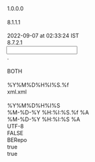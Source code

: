 <?xml version="1.0" encoding="UTF-8"?>

<MappingDef type="MSF" version="1.0">
  <Options>
    <Option key="MappingComment"/>
    <Option key="MappingVersion">1.0.0.0</Option>
    <Option key="MappingAuthor"/>
    <Option key="MessageTranslatorVersion">8.1.1.1</Option>
    <Option key="RCode"/>
    <Option key="LastChangedTms">2022-09-07 at 02:33:24 IST</Option>
    <Option key="MappingDesignerVersion">8.7.2.1</Option>
  </Options>
  <Input vendorType="XML">
    <Options>
      <Option key="DecimalSeparator">.</Option>
      <Option key="DDLName"/>
      <Option key="TrimFields">BOTH</Option>
      <Option key="NullIdentifiers"/>
      <Option key="TimeStampFormat">%Y%M%D%H%I%S.%f</Option>
      <Option key="splitter">xml.xml</Option>
      <Option key="MessageType"/>
      <Option key="DateTimeFormat">%Y%M%D%H%I%S</Option>
    </Options>
    <Layout>
      <Override/>
      <record desc="" ident="CAPROCESSINGS" mandatory="false" mapable="true" multiple="true" name="CAPROCESSINGS">
        <record desc="" ident="CAProcessing" mandatory="false" mapable="true" multiple="true" name="CAProcessing">
          <record desc="" ident="CorrelationHeader" mandatory="false" mapable="true" multiple="true" name="CorrelationHeader">
            <field decimals="0" desc="" excludedNullIdentifiers="" ident="JobId" length="255" mandatory="false" mapable="true" match="false" multiple="false" name="JobId" pattern="" pos="0" readonly="false" type="String"/>
            <field decimals="0" desc="" excludedNullIdentifiers="" ident="SequenceNumber" length="255" mandatory="false" mapable="true" match="false" multiple="false" name="SequenceNumber" pattern="" pos="0" readonly="false" type="String"/>
            <field decimals="0" desc="" excludedNullIdentifiers="" ident="MessageGenerationTimeStamp" length="255" mandatory="false" mapable="true" match="false" multiple="false" name="MessageGenerationTimeStamp" pattern="" pos="0" readonly="false" type="String"/>
          </record>
          <record desc="" ident="CorporateActionEvents" mandatory="false" mapable="true" multiple="true" name="CorporateActionEvents">
            <field decimals="0" desc="" excludedNullIdentifiers="" ident="CorporateActionType" length="255" mandatory="false" mapable="true" match="false" multiple="false" name="CorporateActionType" pattern="" pos="0" readonly="false" type="String"/>
            <field decimals="0" desc="" excludedNullIdentifiers="" ident="MandatoryVoluntaryEventIndicator" length="255" mandatory="false" mapable="true" match="false" multiple="false" name="MandatoryVoluntaryEventIndicator" pattern="" pos="0" readonly="false" type="String"/>
            <field decimals="0" desc="" excludedNullIdentifiers="" ident="DeclarationImageID" length="255" mandatory="false" mapable="true" match="false" multiple="false" name="DeclarationImageID" pattern="" pos="0" readonly="false" type="String"/>
            <field decimals="0" desc="" excludedNullIdentifiers="" ident="EffectiveDate" length="255" mandatory="false" mapable="true" match="false" multiple="false" name="EffectiveDate" pattern="" pos="0" readonly="false" type="String"/>
            <field decimals="0" desc="" excludedNullIdentifiers="" ident="RecordDate" length="255" mandatory="false" mapable="true" match="false" multiple="false" name="RecordDate" pattern="" pos="0" readonly="false" type="String"/>
            <field decimals="0" desc="" excludedNullIdentifiers="" ident="CADataSource" length="255" mandatory="false" mapable="true" match="false" multiple="false" name="CADataSource" pattern="" pos="0" readonly="false" type="String"/>
            <field decimals="0" desc="" excludedNullIdentifiers="" ident="CorporateActionInstrumentIdentifierContext" length="255" mandatory="false" mapable="true" match="false" multiple="false" name="CorporateActionInstrumentIdentifierContext" pattern="" pos="0" readonly="false" type="String"/>
            <field decimals="0" desc="" excludedNullIdentifiers="" ident="CorporateActionInstrumentIdentifier" length="255" mandatory="false" mapable="true" match="false" multiple="false" name="CorporateActionInstrumentIdentifier" pattern="" pos="0" readonly="false" type="String"/>
            <field decimals="0" desc="" excludedNullIdentifiers="" ident="CAMktIssOID" length="255" mandatory="false" mapable="true" match="false" multiple="false" name="CAMktIssOID" pattern="" pos="0" readonly="false" type="String"/>
          </record>
          <record desc="" ident="ChangeDetails" mandatory="false" mapable="true" multiple="true" name="ChangeDetails">
            <record desc="" ident="Issuer" mandatory="false" mapable="true" multiple="true" name="Issuer">
              <record desc="" ident="IssuerIdentifiers" mandatory="false" mapable="true" multiple="true" name="IssuerIdentifiers">
                <field decimals="0" desc="" excludedNullIdentifiers="" ident="BBCompanyIdentifier" length="255" mandatory="false" mapable="true" match="false" multiple="false" name="BBCompanyIdentifier" pattern="" pos="0" readonly="false" type="String"/>
                <field decimals="0" desc="" excludedNullIdentifiers="" ident="LegalEntityIdentifier" length="255" mandatory="false" mapable="true" match="false" multiple="false" name="LegalEntityIdentifier" pattern="" pos="0" readonly="false" type="String"/>
              </record>
            </record>
            <record desc="" ident="FullInstrument" mandatory="false" mapable="true" multiple="true" name="FullInstrument">
              <record desc="" ident="InstrumentDetails" mandatory="false" mapable="true" multiple="true" name="InstrumentDetails">
                <field decimals="0" desc="" excludedNullIdentifiers="" ident="ParValue" length="255" mandatory="false" mapable="true" match="false" multiple="false" name="ParValue" pattern="" pos="0" readonly="false" type="String"/>
              </record>
              <record desc="" ident="Identifiers" mandatory="false" mapable="true" multiple="true" name="Identifiers">
                <record desc="" ident="InstrumentLevelIdentifiers" mandatory="false" mapable="true" multiple="true" name="InstrumentLevelIdentifiers">
                  <field decimals="0" desc="" excludedNullIdentifiers="" ident="ISIN" length="255" mandatory="false" mapable="true" match="false" multiple="false" name="ISIN" pattern="" pos="0" readonly="false" type="String"/>
                </record>
              </record>
              <record desc="" ident="EquityFeatures" mandatory="false" mapable="true" multiple="true" name="EquityFeatures">
                <field decimals="0" desc="" excludedNullIdentifiers="" ident="OutstandActualSharesOutstanding" length="255" mandatory="false" mapable="true" match="false" multiple="false" name="OutstandActualSharesOutstanding" pattern="" pos="0" readonly="false" type="String"/>
              </record>
            </record>
            <record desc="" ident="FinancialMarket" mandatory="false" mapable="true" multiple="true" name="FinancialMarket">
              <record desc="" ident="MarketDetails" mandatory="false" mapable="true" multiple="true" name="MarketDetails">
                <field decimals="0" desc="" excludedNullIdentifiers="" ident="MICCode" length="255" mandatory="false" mapable="true" match="false" multiple="false" name="MICCode" pattern="" pos="0" readonly="false" type="String"/>
                <field decimals="0" desc="" excludedNullIdentifiers="" ident="BBEXCH" length="255" mandatory="false" mapable="true" match="false" multiple="false" name="BBEXCH" pattern="" pos="0" readonly="false" type="String"/>
              </record>
            </record>
            <field decimals="0" desc="" excludedNullIdentifiers="" ident="ChangeIndicator" length="255" mandatory="false" mapable="true" match="false" multiple="false" name="ChangeIndicator" pattern="" pos="0" readonly="false" type="String"/>
            <field decimals="0" desc="" excludedNullIdentifiers="" ident="OldName" length="255" mandatory="false" mapable="true" match="false" multiple="false" name="OldName" pattern="" pos="0" readonly="false" type="String"/>
            <field decimals="0" desc="" excludedNullIdentifiers="" ident="NewName" length="255" mandatory="false" mapable="true" match="false" multiple="false" name="NewName" pattern="" pos="0" readonly="false" type="String"/>
            <field decimals="0" desc="" excludedNullIdentifiers="" ident="NewInstitutionName" length="255" mandatory="false" mapable="true" match="false" multiple="false" name="NewInstitutionName" pattern="" pos="0" readonly="false" type="String"/>
            <field decimals="0" desc="" excludedNullIdentifiers="" ident="NewAddress" length="255" mandatory="false" mapable="true" match="false" multiple="false" name="NewAddress" pattern="" pos="0" readonly="false" type="String"/>
            <field decimals="0" desc="" excludedNullIdentifiers="" ident="NewBELGIAN" length="255" mandatory="false" mapable="true" match="false" multiple="false" name="NewBELGIAN" pattern="" pos="0" readonly="false" type="String"/>
            <field decimals="0" desc="" excludedNullIdentifiers="" ident="OldBELGIAN" length="255" mandatory="false" mapable="true" match="false" multiple="false" name="OldBELGIAN" pattern="" pos="0" readonly="false" type="String"/>
            <field decimals="0" desc="" excludedNullIdentifiers="" ident="NewCOMMON" length="255" mandatory="false" mapable="true" match="false" multiple="false" name="NewCOMMON" pattern="" pos="0" readonly="false" type="String"/>
            <field decimals="0" desc="" excludedNullIdentifiers="" ident="OldCOMMON" length="255" mandatory="false" mapable="true" match="false" multiple="false" name="OldCOMMON" pattern="" pos="0" readonly="false" type="String"/>
            <field decimals="0" desc="" excludedNullIdentifiers="" ident="NewCUSIP" length="255" mandatory="false" mapable="true" match="false" multiple="false" name="NewCUSIP" pattern="" pos="0" readonly="false" type="String"/>
            <field decimals="0" desc="" excludedNullIdentifiers="" ident="OldCUSIP" length="255" mandatory="false" mapable="true" match="false" multiple="false" name="OldCUSIP" pattern="" pos="0" readonly="false" type="String"/>
            <field decimals="0" desc="" excludedNullIdentifiers="" ident="NewFONDS" length="255" mandatory="false" mapable="true" match="false" multiple="false" name="NewFONDS" pattern="" pos="0" readonly="false" type="String"/>
            <field decimals="0" desc="" excludedNullIdentifiers="" ident="OldFONDS" length="255" mandatory="false" mapable="true" match="false" multiple="false" name="OldFONDS" pattern="" pos="0" readonly="false" type="String"/>
            <field decimals="0" desc="" excludedNullIdentifiers="" ident="NewISIN" length="255" mandatory="false" mapable="true" match="false" multiple="false" name="NewISIN" pattern="" pos="0" readonly="false" type="String"/>
            <field decimals="0" desc="" excludedNullIdentifiers="" ident="OldISIN" length="255" mandatory="false" mapable="true" match="false" multiple="false" name="OldISIN" pattern="" pos="0" readonly="false" type="String"/>
            <field decimals="0" desc="" excludedNullIdentifiers="" ident="NewSEDOL" length="255" mandatory="false" mapable="true" match="false" multiple="false" name="NewSEDOL" pattern="" pos="0" readonly="false" type="String"/>
            <field decimals="0" desc="" excludedNullIdentifiers="" ident="OldSEDOL" length="255" mandatory="false" mapable="true" match="false" multiple="false" name="OldSEDOL" pattern="" pos="0" readonly="false" type="String"/>
            <field decimals="0" desc="" excludedNullIdentifiers="" ident="NewSICOVAM" length="255" mandatory="false" mapable="true" match="false" multiple="false" name="NewSICOVAM" pattern="" pos="0" readonly="false" type="String"/>
            <field decimals="0" desc="" excludedNullIdentifiers="" ident="OldSICOVAM" length="255" mandatory="false" mapable="true" match="false" multiple="false" name="OldSICOVAM" pattern="" pos="0" readonly="false" type="String"/>
            <field decimals="0" desc="" excludedNullIdentifiers="" ident="NewVALOREN" length="255" mandatory="false" mapable="true" match="false" multiple="false" name="NewVALOREN" pattern="" pos="0" readonly="false" type="String"/>
            <field decimals="0" desc="" excludedNullIdentifiers="" ident="OldVALOREN" length="255" mandatory="false" mapable="true" match="false" multiple="false" name="OldVALOREN" pattern="" pos="0" readonly="false" type="String"/>
            <field decimals="0" desc="" excludedNullIdentifiers="" ident="NewWPK" length="255" mandatory="false" mapable="true" match="false" multiple="false" name="NewWPK" pattern="" pos="0" readonly="false" type="String"/>
            <field decimals="0" desc="" excludedNullIdentifiers="" ident="OldWPK" length="255" mandatory="false" mapable="true" match="false" multiple="false" name="OldWPK" pattern="" pos="0" readonly="false" type="String"/>
            <field decimals="0" desc="" excludedNullIdentifiers="" ident="NewExchange" length="255" mandatory="false" mapable="true" match="false" multiple="false" name="NewExchange" pattern="" pos="0" readonly="false" type="String"/>
            <field decimals="0" desc="" excludedNullIdentifiers="" ident="OldExchange" length="255" mandatory="false" mapable="true" match="false" multiple="false" name="OldExchange" pattern="" pos="0" readonly="false" type="String"/>
            <field decimals="0" desc="" excludedNullIdentifiers="" ident="NewTicker" length="255" mandatory="false" mapable="true" match="false" multiple="false" name="NewTicker" pattern="" pos="0" readonly="false" type="String"/>
            <field decimals="0" desc="" excludedNullIdentifiers="" ident="OldTicker" length="255" mandatory="false" mapable="true" match="false" multiple="false" name="OldTicker" pattern="" pos="0" readonly="false" type="String"/>
            <field decimals="0" desc="" excludedNullIdentifiers="" ident="NewLotSize" length="255" mandatory="false" mapable="true" match="false" multiple="false" name="NewLotSize" pattern="" pos="0" readonly="false" type="String"/>
            <field decimals="0" desc="" excludedNullIdentifiers="" ident="OldLotSize" length="255" mandatory="false" mapable="true" match="false" multiple="false" name="OldLotSize" pattern="" pos="0" readonly="false" type="String"/>
          </record>
          <record desc="" ident="Terms" mandatory="false" mapable="true" multiple="true" name="Terms">
            <field decimals="0" desc="" excludedNullIdentifiers="" ident="Terms" length="255" mandatory="false" mapable="true" match="false" multiple="false" name="Terms" pattern="" pos="0" readonly="false" type="String"/>
            <field decimals="0" desc="" excludedNullIdentifiers="" ident="TermsDataSource" length="255" mandatory="false" mapable="true" match="false" multiple="false" name="TermsDataSource" pattern="" pos="0" readonly="false" type="String"/>
            <field decimals="0" desc="" excludedNullIdentifiers="" ident="TermsLineNumber" length="255" mandatory="false" mapable="true" match="false" multiple="false" name="TermsLineNumber" pattern="" pos="0" readonly="false" type="String"/>
          </record>
        </record>
      </record>
    </Layout>
  </Input>
  <Output>
    <Options>
      <Option key="TimeStampOutputFormat">%M-%D-%Y %H:%I:%S.%f %A</Option>
      <Option key="DateTimeOutputFormat">%M-%D-%Y %H:%I:%S %A</Option>
      <Option key="OutputEncoding">UTF-8</Option>
      <Option key="DefaultEmptyNumericsToZero">FALSE</Option>
      <Option key="messageformat">BERepo</Option>
      <Option key="AddTZIndicators">true</Option>
      <Option key="AddVendorMnemonic">true</Option>
    </Options>
    <MappingFragments/>
    <OutputDef>
      <Node displayName="FinancialInstitution" messageformat="BE" name="GoldenSourceObjectMessage" type="message">
        <Options/>
        <condition><![CDATA[if (Strcmp(CAPROCESSINGS.CAProcessing.CorporateActionEvents.CorporateActionType, "CHAN") && StrContainsOneOf(CAPROCESSINGS.CAProcessing.CorporateActionEvents.DeclarationImageID, "NAME"))
	return "true";
else
	return "";]]></condition>
        <Node name="xmlns" type="attribute">
          <expr><![CDATA[return "http://www.thegoldensource.com/business-entities/BusinessEntityMessage";]]></expr>
        </Node>
        <Node name="xmlns:xsi" type="attribute">
          <expr><![CDATA[return "http://www.w3.org/2001/XMLSchema-instance";]]></expr>
        </Node>
        <Node name="xsi:schemaLocation" type="attribute">
          <expr><![CDATA[return "http://www.thegoldensource.com/business-entities/BusinessEntityMessage.xsd";]]></expr>
        </Node>
        <Node name="GSOHeader" type="element">
          <Node name="GSO_ELM_TYPE" type="attribute">
            <expr><![CDATA[return "group";]]></expr>
          </Node>
          <Node name="DateFormat" type="element">
            <Node name="GSO_ELM_TYPE" type="attribute">
              <expr><![CDATA[return "field";]]></expr>
            </Node>
            <Node name="req" type="attribute">
              <expr><![CDATA[return "false";]]></expr>
            </Node>
          </Node>
          <Node name="DefaultTimestamp" type="element">
            <expr><![CDATA[return CAPROCESSINGS.CAProcessing.CorporateActionEvents.EffectiveDate;]]></expr>
            <Node name="GSO_ELM_TYPE" type="attribute">
              <expr><![CDATA[return "field";]]></expr>
            </Node>
            <Node name="req" type="attribute">
              <expr><![CDATA[return "false";]]></expr>
            </Node>
          </Node>
          <Node name="Language" type="element">
            <Node name="GSO_ELM_TYPE" type="attribute">
              <expr><![CDATA[return "field";]]></expr>
            </Node>
            <Node name="req" type="attribute">
              <expr><![CDATA[return "false";]]></expr>
            </Node>
          </Node>
          <Node name="MainEntityId" type="element">
            <expr><![CDATA[return CAPROCESSINGS.CAProcessing.CorporateActionEvents.DeclarationImageID;]]></expr>
            <Node name="GSO_ELM_TYPE" type="attribute">
              <expr><![CDATA[return "field";]]></expr>
            </Node>
            <Node name="req" type="attribute">
              <expr><![CDATA[return "false";]]></expr>
            </Node>
          </Node>
          <Node name="MainEntityIdContext" type="element">
            <Node name="GSO_ELM_TYPE" type="attribute">
              <expr><![CDATA[return "field";]]></expr>
            </Node>
            <Node name="req" type="attribute">
              <expr><![CDATA[return "false";]]></expr>
            </Node>
          </Node>
          <Node name="MainEntityName" type="element">
            <Node name="GSO_ELM_TYPE" type="attribute">
              <expr><![CDATA[return "field";]]></expr>
            </Node>
            <Node name="req" type="attribute">
              <expr><![CDATA[return "false";]]></expr>
            </Node>
          </Node>
          <Node name="MainEntityType" type="element">
            <expr><![CDATA[return CAPROCESSINGS.CAProcessing.CorporateActionEvents.CorporateActionType;]]></expr>
            <Node name="GSO_ELM_TYPE" type="attribute">
              <expr><![CDATA[return "field";]]></expr>
            </Node>
            <Node name="req" type="attribute">
              <expr><![CDATA[return "false";]]></expr>
            </Node>
          </Node>
          <Node name="MessageClassification" type="element">
            <expr><![CDATA[return "CAProcessing";]]></expr>
            <Node name="GSO_ELM_TYPE" type="attribute">
              <expr><![CDATA[return "field";]]></expr>
            </Node>
            <Node name="req" type="attribute">
              <expr><![CDATA[return "false";]]></expr>
            </Node>
          </Node>
          <Node name="TimeZone" type="element">
            <Node name="GSO_ELM_TYPE" type="attribute">
              <expr><![CDATA[return "field";]]></expr>
            </Node>
            <Node name="req" type="attribute">
              <expr><![CDATA[return "false";]]></expr>
            </Node>
          </Node>
          <Node name="User" type="element">
            <expr><![CDATA[return "GS:MBUS:CAX";]]></expr>
            <Node name="GSO_ELM_TYPE" type="attribute">
              <expr><![CDATA[return "field";]]></expr>
            </Node>
            <Node name="req" type="attribute">
              <expr><![CDATA[return "false";]]></expr>
            </Node>
          </Node>
          <Node name="VendorSource" type="element">
            <expr><![CDATA[return CAPROCESSINGS.CAProcessing.CorporateActionEvents.CADataSource;]]></expr>
            <Node name="GSO_ELM_TYPE" type="attribute">
              <expr><![CDATA[return "field";]]></expr>
            </Node>
            <Node name="req" type="attribute">
              <expr><![CDATA[return "false";]]></expr>
            </Node>
          </Node>
          <Node name="ChangeVddbAction" type="element">
            <Node name="GSO_ELM_TYPE" type="attribute">
              <expr><![CDATA[return "field";]]></expr>
            </Node>
            <Node name="req" type="attribute">
              <expr><![CDATA[return "false";]]></expr>
            </Node>
          </Node>
          <Node name="MainEntityTableType" type="element">
            <expr><![CDATA[return "FINS";]]></expr>
            <Node name="GSO_ELM_TYPE" type="attribute">
              <expr><![CDATA[return "field";]]></expr>
            </Node>
            <Node name="req" type="attribute">
              <expr><![CDATA[return "false";]]></expr>
            </Node>
          </Node>
          <Node name="ChangeModel" type="element">
            <Node name="GSO_ELM_TYPE" type="attribute">
              <expr><![CDATA[return "field";]]></expr>
            </Node>
            <Node name="req" type="attribute">
              <expr><![CDATA[return "false";]]></expr>
            </Node>
          </Node>
          <Node name="UpdateModel" type="element">
            <Node name="GSO_ELM_TYPE" type="attribute">
              <expr><![CDATA[return "field";]]></expr>
            </Node>
            <Node name="req" type="attribute">
              <expr><![CDATA[return "false";]]></expr>
            </Node>
          </Node>
        </Node>
        <Node name="FinancialInstitution" type="element">
          <condition><![CDATA[if (OneHasValue(CAPROCESSINGS.CAProcessing.ChangeDetails.Issuer.IssuerIdentifiers.BBCompanyIdentifier))
	return "true";
else
	return "";]]></condition>
          <Node name="xmlns" type="attribute">
            <expr><![CDATA[return "http://www.thegoldensource.com/business-entities/FinancialInstitution";]]></expr>
          </Node>
          <Node name="xsi:schemaLocation" type="attribute">
            <expr><![CDATA[return "http://www.thegoldensource.com/business-entities/FinancialInstitution.xsd";]]></expr>
          </Node>
          <Node name="GSO_ELM_TYPE" type="attribute">
            <expr><![CDATA[return "gso";]]></expr>
          </Node>
          <Node name="FinancialInstitutionDetails" type="element">
            <Node name="GSO_ELM_TYPE" type="attribute">
              <expr><![CDATA[return "group";]]></expr>
            </Node>
            <Node name="req" type="attribute">
              <expr><![CDATA[return "false";]]></expr>
            </Node>
            <Node name="FinancialInstitutionName" type="element">
              <expr><![CDATA[return CAPROCESSINGS.CAProcessing.ChangeDetails.NewInstitutionName;]]></expr>
              <Node name="GSO_ELM_TYPE" type="attribute">
                <expr><![CDATA[return "field";]]></expr>
              </Node>
              <Node name="req" type="attribute">
                <expr><![CDATA[return "true";]]></expr>
              </Node>
            </Node>
            <Node name="InstitutionDescription" type="element">
              <expr><![CDATA[return CAPROCESSINGS.CAProcessing.ChangeDetails.NewInstitutionName;]]></expr>
              <Node name="GSO_ELM_TYPE" type="attribute">
                <expr><![CDATA[return "field";]]></expr>
              </Node>
              <Node name="req" type="attribute">
                <expr><![CDATA[return "false";]]></expr>
              </Node>
            </Node>
          </Node>
          <Node name="FinancialInstitutionDescription" type="element">
            <condition><![CDATA[if (OneHasValue(CAPROCESSINGS.CAProcessing.ChangeDetails.OldName))
	return "true";
else
	return "";]]></condition>
            <Node name="GSO_ELM_TYPE" type="attribute">
              <expr><![CDATA[return "group";]]></expr>
            </Node>
            <Node name="req" type="attribute">
              <expr><![CDATA[return "false";]]></expr>
            </Node>
            <Node name="InstitutionName" type="element">
              <expr><![CDATA[return CAPROCESSINGS.CAProcessing.ChangeDetails.OldName;]]></expr>
              <Node name="GSO_ELM_TYPE" type="attribute">
                <expr><![CDATA[return "field";]]></expr>
              </Node>
              <Node name="MATCH" type="attribute">
                <expr><![CDATA[return "FIDE_MATCH_1";]]></expr>
              </Node>
              <Node name="req" type="attribute">
                <expr><![CDATA[return "true";]]></expr>
              </Node>
            </Node>
            <Node name="InstitutionLongDescription" type="element">
              <expr><![CDATA[return CAPROCESSINGS.CAProcessing.ChangeDetails.OldName;]]></expr>
              <Node name="GSO_ELM_TYPE" type="attribute">
                <expr><![CDATA[return "field";]]></expr>
              </Node>
              <Node name="req" type="attribute">
                <expr><![CDATA[return "false";]]></expr>
              </Node>
            </Node>
            <Node name="InstitutionLanguage" type="element">
              <expr><![CDATA[return "ENGLISH";]]></expr>
              <Node name="GSO_ELM_TYPE" type="attribute">
                <expr><![CDATA[return "field";]]></expr>
              </Node>
              <Node name="req" type="attribute">
                <expr><![CDATA[return "true";]]></expr>
              </Node>
            </Node>
            <Node name="InstitutionDescriptionUsage" type="element">
              <expr><![CDATA[return "PRIMARY";]]></expr>
              <Node name="GSO_ELM_TYPE" type="attribute">
                <expr><![CDATA[return "field";]]></expr>
              </Node>
              <Node name="req" type="attribute">
                <expr><![CDATA[return "true";]]></expr>
              </Node>
            </Node>
            <Node name="FinancialInstitutionEndDateTime" type="element">
              <expr><![CDATA[return TimeStamp();]]></expr>
              <Node name="GSO_ELM_TYPE" type="attribute">
                <expr><![CDATA[return "field";]]></expr>
              </Node>
              <Node name="req" type="attribute">
                <expr><![CDATA[return "false";]]></expr>
              </Node>
            </Node>
          </Node>
          <Node name="FinancialInstitutionDescription" type="element">
            <condition><![CDATA[if (OneHasValue(CAPROCESSINGS.CAProcessing.ChangeDetails.NewInstitutionName))
	return "true";
else
	return "";]]></condition>
            <Node name="GSO_ELM_TYPE" type="attribute">
              <expr><![CDATA[return "group";]]></expr>
            </Node>
            <Node name="req" type="attribute">
              <expr><![CDATA[return "false";]]></expr>
            </Node>
            <Node name="InstitutionName" type="element">
              <expr><![CDATA[return CAPROCESSINGS.CAProcessing.ChangeDetails.NewInstitutionName;]]></expr>
              <Node name="GSO_ELM_TYPE" type="attribute">
                <expr><![CDATA[return "field";]]></expr>
              </Node>
              <Node name="req" type="attribute">
                <expr><![CDATA[return "true";]]></expr>
              </Node>
            </Node>
            <Node name="InstitutionLongDescription" type="element">
              <expr><![CDATA[return CAPROCESSINGS.CAProcessing.ChangeDetails.NewInstitutionName;]]></expr>
              <Node name="GSO_ELM_TYPE" type="attribute">
                <expr><![CDATA[return "field";]]></expr>
              </Node>
              <Node name="req" type="attribute">
                <expr><![CDATA[return "false";]]></expr>
              </Node>
            </Node>
            <Node name="InstitutionLanguage" type="element">
              <expr><![CDATA[return "ENGLISH";]]></expr>
              <Node name="GSO_ELM_TYPE" type="attribute">
                <expr><![CDATA[return "field";]]></expr>
              </Node>
              <Node name="req" type="attribute">
                <expr><![CDATA[return "true";]]></expr>
              </Node>
            </Node>
            <Node name="InstitutionDescriptionUsage" type="element">
              <expr><![CDATA[return "PRIMARY";]]></expr>
              <Node name="GSO_ELM_TYPE" type="attribute">
                <expr><![CDATA[return "field";]]></expr>
              </Node>
              <Node name="req" type="attribute">
                <expr><![CDATA[return "true";]]></expr>
              </Node>
            </Node>
          </Node>
          <Node name="FinancialInstitutionIdentifiers" type="element">
            <Node name="GSO_ELM_TYPE" type="attribute">
              <expr><![CDATA[return "group";]]></expr>
            </Node>
            <Node name="req" type="attribute">
              <expr><![CDATA[return "false";]]></expr>
            </Node>
            <Node name="BBCompanyID" type="element">
              <expr><![CDATA[return CAPROCESSINGS.CAProcessing.ChangeDetails.Issuer.IssuerIdentifiers.BBCompanyIdentifier;]]></expr>
              <Node name="ACTION" type="attribute">
                <expr><![CDATA[return "REFERENCE";]]></expr>
              </Node>
              <Node name="GSO_ELM_TYPE" type="attribute">
                <expr><![CDATA[return "field";]]></expr>
              </Node>
              <Node name="req" type="attribute">
                <expr><![CDATA[return "false";]]></expr>
              </Node>
            </Node>
          </Node>
        </Node>
      </Node>
      <Node displayName="Issuer" messageformat="BE" name="GoldenSourceObjectMessage" type="message">
        <Options/>
        <condition><![CDATA[if (Strcmp(CAPROCESSINGS.CAProcessing.CorporateActionEvents.CorporateActionType, "CHAN") && StrContainsOneOf(CAPROCESSINGS.CAProcessing.CorporateActionEvents.DeclarationImageID, "NAME"))
	return "true";
else
	return "";]]></condition>
        <Node name="xmlns" type="attribute">
          <expr><![CDATA[return "http://www.thegoldensource.com/business-entities/BusinessEntityMessage";]]></expr>
        </Node>
        <Node name="xmlns:xsi" type="attribute">
          <expr><![CDATA[return "http://www.w3.org/2001/XMLSchema-instance";]]></expr>
        </Node>
        <Node name="xsi:schemaLocation" type="attribute">
          <expr><![CDATA[return "http://www.thegoldensource.com/business-entities/BusinessEntityMessage.xsd";]]></expr>
        </Node>
        <Node name="GSOHeader" type="element">
          <Node name="GSO_ELM_TYPE" type="attribute">
            <expr><![CDATA[return "group";]]></expr>
          </Node>
          <Node name="DateFormat" type="element">
            <Node name="GSO_ELM_TYPE" type="attribute">
              <expr><![CDATA[return "field";]]></expr>
            </Node>
            <Node name="req" type="attribute">
              <expr><![CDATA[return "false";]]></expr>
            </Node>
          </Node>
          <Node name="DefaultTimestamp" type="element">
            <expr><![CDATA[return TimeStamp();]]></expr>
            <Node name="GSO_ELM_TYPE" type="attribute">
              <expr><![CDATA[return "field";]]></expr>
            </Node>
            <Node name="req" type="attribute">
              <expr><![CDATA[return "false";]]></expr>
            </Node>
          </Node>
          <Node name="Language" type="element">
            <Node name="GSO_ELM_TYPE" type="attribute">
              <expr><![CDATA[return "field";]]></expr>
            </Node>
            <Node name="req" type="attribute">
              <expr><![CDATA[return "false";]]></expr>
            </Node>
          </Node>
          <Node name="MainEntityId" type="element">
            <expr><![CDATA[return CAPROCESSINGS.CAProcessing.CorporateActionEvents.DeclarationImageID;]]></expr>
            <Node name="GSO_ELM_TYPE" type="attribute">
              <expr><![CDATA[return "field";]]></expr>
            </Node>
            <Node name="req" type="attribute">
              <expr><![CDATA[return "false";]]></expr>
            </Node>
          </Node>
          <Node name="MainEntityIdContext" type="element">
            <Node name="GSO_ELM_TYPE" type="attribute">
              <expr><![CDATA[return "field";]]></expr>
            </Node>
            <Node name="req" type="attribute">
              <expr><![CDATA[return "false";]]></expr>
            </Node>
          </Node>
          <Node name="MainEntityName" type="element">
            <Node name="GSO_ELM_TYPE" type="attribute">
              <expr><![CDATA[return "field";]]></expr>
            </Node>
            <Node name="req" type="attribute">
              <expr><![CDATA[return "false";]]></expr>
            </Node>
          </Node>
          <Node name="MainEntityType" type="element">
            <expr><![CDATA[return CAPROCESSINGS.CAProcessing.CorporateActionEvents.CorporateActionType;]]></expr>
            <Node name="GSO_ELM_TYPE" type="attribute">
              <expr><![CDATA[return "field";]]></expr>
            </Node>
            <Node name="req" type="attribute">
              <expr><![CDATA[return "false";]]></expr>
            </Node>
          </Node>
          <Node name="MessageClassification" type="element">
            <expr><![CDATA[return "CAProcessing";]]></expr>
            <Node name="GSO_ELM_TYPE" type="attribute">
              <expr><![CDATA[return "field";]]></expr>
            </Node>
            <Node name="req" type="attribute">
              <expr><![CDATA[return "false";]]></expr>
            </Node>
          </Node>
          <Node name="TimeZone" type="element">
            <Node name="GSO_ELM_TYPE" type="attribute">
              <expr><![CDATA[return "field";]]></expr>
            </Node>
            <Node name="req" type="attribute">
              <expr><![CDATA[return "false";]]></expr>
            </Node>
          </Node>
          <Node name="User" type="element">
            <expr><![CDATA[return "GS:MBUS:CAX";]]></expr>
            <Node name="GSO_ELM_TYPE" type="attribute">
              <expr><![CDATA[return "field";]]></expr>
            </Node>
            <Node name="req" type="attribute">
              <expr><![CDATA[return "false";]]></expr>
            </Node>
          </Node>
          <Node name="VendorSource" type="element">
            <expr><![CDATA[return CAPROCESSINGS.CAProcessing.CorporateActionEvents.CADataSource;]]></expr>
            <Node name="GSO_ELM_TYPE" type="attribute">
              <expr><![CDATA[return "field";]]></expr>
            </Node>
            <Node name="req" type="attribute">
              <expr><![CDATA[return "false";]]></expr>
            </Node>
          </Node>
          <Node name="ChangeVddbAction" type="element">
            <Node name="GSO_ELM_TYPE" type="attribute">
              <expr><![CDATA[return "field";]]></expr>
            </Node>
            <Node name="req" type="attribute">
              <expr><![CDATA[return "false";]]></expr>
            </Node>
          </Node>
          <Node name="MainEntityTableType" type="element">
            <expr><![CDATA[return "ISSR";]]></expr>
            <Node name="GSO_ELM_TYPE" type="attribute">
              <expr><![CDATA[return "field";]]></expr>
            </Node>
            <Node name="req" type="attribute">
              <expr><![CDATA[return "false";]]></expr>
            </Node>
          </Node>
          <Node name="ChangeModel" type="element">
            <Node name="GSO_ELM_TYPE" type="attribute">
              <expr><![CDATA[return "field";]]></expr>
            </Node>
            <Node name="req" type="attribute">
              <expr><![CDATA[return "false";]]></expr>
            </Node>
          </Node>
          <Node name="UpdateModel" type="element">
            <Node name="GSO_ELM_TYPE" type="attribute">
              <expr><![CDATA[return "field";]]></expr>
            </Node>
            <Node name="req" type="attribute">
              <expr><![CDATA[return "false";]]></expr>
            </Node>
          </Node>
        </Node>
        <Node name="Issuer" type="element">
          <condition><![CDATA[if (OneHasValue(CAPROCESSINGS.CAProcessing.ChangeDetails.Issuer.IssuerIdentifiers.BBCompanyIdentifier))
	return "true";
else
	return "";]]></condition>
          <Node name="GSO_ELM_TYPE" type="attribute">
            <expr><![CDATA[return "gso";]]></expr>
          </Node>
          <Node name="xmlns" type="attribute">
            <expr><![CDATA[return "http://www.thegoldensource.com/business-entities/Issuer";]]></expr>
          </Node>
          <Node name="xsi:schemaLocation" type="attribute">
            <expr><![CDATA[return "http://www.thegoldensource.com/business-entities/Issuer.xsd";]]></expr>
          </Node>
          <Node name="IssuerInformation" type="element">
            <Node name="GSO_ELM_TYPE" type="attribute">
              <expr><![CDATA[return "group";]]></expr>
            </Node>
            <Node name="req" type="attribute">
              <expr><![CDATA[return "false";]]></expr>
            </Node>
            <Node name="IssuerName" type="element">
              <expr><![CDATA[return CAPROCESSINGS.CAProcessing.ChangeDetails.NewInstitutionName;]]></expr>
              <Node name="GSO_ELM_TYPE" type="attribute">
                <expr><![CDATA[return "field";]]></expr>
              </Node>
              <Node name="req" type="attribute">
                <expr><![CDATA[return "true";]]></expr>
              </Node>
            </Node>
            <Node name="IssrIssuerDescription" type="element">
              <expr><![CDATA[return CAPROCESSINGS.CAProcessing.ChangeDetails.NewInstitutionName;]]></expr>
              <Node name="GSO_ELM_TYPE" type="attribute">
                <expr><![CDATA[return "field";]]></expr>
              </Node>
              <Node name="req" type="attribute">
                <expr><![CDATA[return "false";]]></expr>
              </Node>
            </Node>
          </Node>
          <Node name="IssuerDescription" type="element">
            <Node name="GSO_ELM_TYPE" type="attribute">
              <expr><![CDATA[return "group";]]></expr>
            </Node>
            <Node name="req" type="attribute">
              <expr><![CDATA[return "false";]]></expr>
            </Node>
            <Node name="IssuerFullName" type="element">
              <expr><![CDATA[return CAPROCESSINGS.CAProcessing.ChangeDetails.OldName;]]></expr>
              <Node name="GSO_ELM_TYPE" type="attribute">
                <expr><![CDATA[return "field";]]></expr>
              </Node>
              <Node name="req" type="attribute">
                <expr><![CDATA[return "true";]]></expr>
              </Node>
            </Node>
            <Node name="IssuerDescription" type="element">
              <expr><![CDATA[return CAPROCESSINGS.CAProcessing.ChangeDetails.OldName;]]></expr>
              <Node name="GSO_ELM_TYPE" type="attribute">
                <expr><![CDATA[return "field";]]></expr>
              </Node>
              <Node name="req" type="attribute">
                <expr><![CDATA[return "false";]]></expr>
              </Node>
            </Node>
            <Node name="IssuerDescriptionLanguage" type="element">
              <expr><![CDATA[return "ENGLISH";]]></expr>
              <Node name="GSO_ELM_TYPE" type="attribute">
                <expr><![CDATA[return "field";]]></expr>
              </Node>
              <Node name="req" type="attribute">
                <expr><![CDATA[return "false";]]></expr>
              </Node>
            </Node>
            <Node name="DescriptionUsage" type="element">
              <expr><![CDATA[return "PRIMARY";]]></expr>
              <Node name="GSO_ELM_TYPE" type="attribute">
                <expr><![CDATA[return "field";]]></expr>
              </Node>
              <Node name="req" type="attribute">
                <expr><![CDATA[return "false";]]></expr>
              </Node>
            </Node>
            <Node name="IssuerDescriptionEndDateTime" type="element">
              <expr><![CDATA[return TimeStamp();]]></expr>
              <Node name="GSO_ELM_TYPE" type="attribute">
                <expr><![CDATA[return "field";]]></expr>
              </Node>
              <Node name="req" type="attribute">
                <expr><![CDATA[return "false";]]></expr>
              </Node>
            </Node>
          </Node>
          <Node name="IssuerDescription" type="element">
            <Node name="GSO_ELM_TYPE" type="attribute">
              <expr><![CDATA[return "group";]]></expr>
            </Node>
            <Node name="req" type="attribute">
              <expr><![CDATA[return "false";]]></expr>
            </Node>
            <Node name="IssuerFullName" type="element">
              <expr><![CDATA[return CAPROCESSINGS.CAProcessing.ChangeDetails.NewInstitutionName;]]></expr>
              <Node name="GSO_ELM_TYPE" type="attribute">
                <expr><![CDATA[return "field";]]></expr>
              </Node>
              <Node name="req" type="attribute">
                <expr><![CDATA[return "true";]]></expr>
              </Node>
            </Node>
            <Node name="IssuerDescription" type="element">
              <expr><![CDATA[return CAPROCESSINGS.CAProcessing.ChangeDetails.NewInstitutionName;]]></expr>
              <Node name="GSO_ELM_TYPE" type="attribute">
                <expr><![CDATA[return "field";]]></expr>
              </Node>
              <Node name="req" type="attribute">
                <expr><![CDATA[return "false";]]></expr>
              </Node>
            </Node>
            <Node name="IssuerDescriptionLanguage" type="element">
              <expr><![CDATA[return "ENGLISH";]]></expr>
              <Node name="GSO_ELM_TYPE" type="attribute">
                <expr><![CDATA[return "field";]]></expr>
              </Node>
              <Node name="req" type="attribute">
                <expr><![CDATA[return "false";]]></expr>
              </Node>
            </Node>
            <Node name="DescriptionUsage" type="element">
              <expr><![CDATA[return "PRIMARY";]]></expr>
              <Node name="GSO_ELM_TYPE" type="attribute">
                <expr><![CDATA[return "field";]]></expr>
              </Node>
              <Node name="req" type="attribute">
                <expr><![CDATA[return "false";]]></expr>
              </Node>
            </Node>
            <Node name="IssuerDescriptionStartDateTime" type="element">
              <expr><![CDATA[return CAPROCESSINGS.CAProcessing.CorporateActionEvents.EffectiveDate;]]></expr>
              <Node name="GSO_ELM_TYPE" type="attribute">
                <expr><![CDATA[return "field";]]></expr>
              </Node>
              <Node name="req" type="attribute">
                <expr><![CDATA[return "false";]]></expr>
              </Node>
            </Node>
          </Node>
          <Node name="IssuerIdentifiers" type="element">
            <Node name="GSO_ELM_TYPE" type="attribute">
              <expr><![CDATA[return "group";]]></expr>
            </Node>
            <Node name="req" type="attribute">
              <expr><![CDATA[return "false";]]></expr>
            </Node>
            <Node name="BBCompanyIdentifier" type="element">
              <expr><![CDATA[return CAPROCESSINGS.CAProcessing.ChangeDetails.Issuer.IssuerIdentifiers.BBCompanyIdentifier;]]></expr>
              <Node name="ACTION" type="attribute">
                <expr><![CDATA[return "REFERENCE";]]></expr>
              </Node>
              <Node name="GSO_ELM_TYPE" type="attribute">
                <expr><![CDATA[return "field";]]></expr>
              </Node>
              <Node name="req" type="attribute">
                <expr><![CDATA[return "false";]]></expr>
              </Node>
            </Node>
          </Node>
        </Node>
      </Node>
      <Node displayName="FullInstrument - CHAN" messageformat="BE" name="GoldenSourceObjectMessage" type="message">
        <Options/>
        <condition><![CDATA[if (Strcmp(CAPROCESSINGS.CAProcessing.CorporateActionEvents.CorporateActionType, "CHAN") && (StrContainsOneOf(CAPROCESSINGS.CAProcessing.CorporateActionEvents.DeclarationImageID, "IDCHANGE") || StrContainsOneOf(CAPROCESSINGS.CAProcessing.CorporateActionEvents.DeclarationImageID, "TKRCHANGE")))
	return "true";
else
	return "";]]></condition>
        <Node name="xmlns" type="attribute">
          <expr><![CDATA[return "http://www.thegoldensource.com/business-entities/BusinessEntityMessage";]]></expr>
        </Node>
        <Node name="xmlns:xsi" type="attribute">
          <expr><![CDATA[return "http://www.w3.org/2001/XMLSchema-instance";]]></expr>
        </Node>
        <Node name="xsi:schemaLocation" type="attribute">
          <expr><![CDATA[return "http://www.thegoldensource.com/business-entities/BusinessEntityMessage.xsd";]]></expr>
        </Node>
        <Execute>
          <expr><![CDATA[return StoreString("BBUNIQUE", Select("", "", "select ISS_ID  from FT_T_ISID where id_ctxt_typ = 'BBUNIQUE' and ISID_OID in (select ISID_OID from FT_T_MIXR where MKT_ISS_OID = :1)", CAPROCESSINGS.CAProcessing.CorporateActionEvents.CAMktIssOID, "", "", "", ""));]]></expr>
        </Execute>
        <Execute>
          <expr><![CDATA[return StoreString("BBGTICK", Select("", "", "select GETP72INSTRTYPE (MKIS.INSTR_ID , '1') ||'|'|| GETP72INSTRTYPE (MKIS.INSTR_ID , '2') ||'|'|| GU_ID ||'|'|| (select cl_value  from FT_T_ISCL where INSTR_ID =MKIS.INSTR_ID  and  indus_cl_set_id = 'BBMKTSCT' and END_TMS is NULL) from FT_T_MKIS MKIS where  END_TMS is null and  MKT_ISS_OID =:1", CAPROCESSINGS.CAProcessing.CorporateActionEvents.CAMktIssOID, "", "", "", ""));]]></expr>
        </Execute>
        <Execute>
          <expr><![CDATA[return StoreString("MIC", Select("", "", "select (select MKT_ID from FT_T_MKID where MKT_ID_CTXT_TYP ='MIC' and MKT_OID in  (select MKT_OID from FT_T_MRKT where MKT_OID = MKIS.MKT_OID ) limit 1)  MIC from FT_T_MKIS MKIS where  END_TMS is null and  MKT_ISS_OID =:1", CAPROCESSINGS.CAProcessing.CorporateActionEvents.CAMktIssOID, "", "", "", ""));]]></expr>
        </Execute>
        <Execute>
          <expr><![CDATA[return StoreString("BBEXCH", Select("", "", "select (select MKT_ID from FT_T_MKID where MKT_ID_CTXT_TYP ='BBEXCH' and MKT_OID in  (select MKT_OID from FT_T_MRKT where MKT_OID = MKIS.MKT_OID ) limit 1)  MIC from FT_T_MKIS MKIS where  END_TMS is null and  MKT_ISS_OID =:1", CAPROCESSINGS.CAProcessing.CorporateActionEvents.CAMktIssOID, "", "", "", ""));]]></expr>
        </Execute>
        <Node name="GSOHeader" type="element">
          <Node name="GSO_ELM_TYPE" type="attribute">
            <expr><![CDATA[return "group";]]></expr>
          </Node>
          <Node name="DateFormat" type="element">
            <Node name="GSO_ELM_TYPE" type="attribute">
              <expr><![CDATA[return "field";]]></expr>
            </Node>
            <Node name="req" type="attribute">
              <expr><![CDATA[return "false";]]></expr>
            </Node>
          </Node>
          <Node name="DefaultTimestamp" type="element">
            <expr><![CDATA[return TimeStamp();]]></expr>
            <Node name="GSO_ELM_TYPE" type="attribute">
              <expr><![CDATA[return "field";]]></expr>
            </Node>
            <Node name="req" type="attribute">
              <expr><![CDATA[return "false";]]></expr>
            </Node>
          </Node>
          <Node name="Language" type="element">
            <Node name="GSO_ELM_TYPE" type="attribute">
              <expr><![CDATA[return "field";]]></expr>
            </Node>
            <Node name="req" type="attribute">
              <expr><![CDATA[return "false";]]></expr>
            </Node>
          </Node>
          <Node name="MainEntityId" type="element">
            <expr><![CDATA[return CAPROCESSINGS.CAProcessing.CorporateActionEvents.CAMktIssOID;]]></expr>
            <Node name="GSO_ELM_TYPE" type="attribute">
              <expr><![CDATA[return "field";]]></expr>
            </Node>
            <Node name="req" type="attribute">
              <expr><![CDATA[return "false";]]></expr>
            </Node>
          </Node>
          <Node name="MainEntityIdContext" type="element">
            <Node name="GSO_ELM_TYPE" type="attribute">
              <expr><![CDATA[return "field";]]></expr>
            </Node>
            <Node name="req" type="attribute">
              <expr><![CDATA[return "false";]]></expr>
            </Node>
          </Node>
          <Node name="MainEntityName" type="element">
            <Node name="GSO_ELM_TYPE" type="attribute">
              <expr><![CDATA[return "field";]]></expr>
            </Node>
            <Node name="req" type="attribute">
              <expr><![CDATA[return "false";]]></expr>
            </Node>
          </Node>
          <Node name="MainEntityType" type="element">
            <expr><![CDATA[return CAPROCESSINGS.CAProcessing.CorporateActionEvents.CorporateActionType;]]></expr>
            <Node name="GSO_ELM_TYPE" type="attribute">
              <expr><![CDATA[return "field";]]></expr>
            </Node>
            <Node name="req" type="attribute">
              <expr><![CDATA[return "false";]]></expr>
            </Node>
          </Node>
          <Node name="MessageClassification" type="element">
            <expr><![CDATA[return "CAProcessing";]]></expr>
            <Node name="GSO_ELM_TYPE" type="attribute">
              <expr><![CDATA[return "field";]]></expr>
            </Node>
            <Node name="req" type="attribute">
              <expr><![CDATA[return "false";]]></expr>
            </Node>
          </Node>
          <Node name="TimeZone" type="element">
            <Node name="GSO_ELM_TYPE" type="attribute">
              <expr><![CDATA[return "field";]]></expr>
            </Node>
            <Node name="req" type="attribute">
              <expr><![CDATA[return "false";]]></expr>
            </Node>
          </Node>
          <Node name="User" type="element">
            <expr><![CDATA[return "GS:MBUS:CAX";]]></expr>
            <Node name="GSO_ELM_TYPE" type="attribute">
              <expr><![CDATA[return "field";]]></expr>
            </Node>
            <Node name="req" type="attribute">
              <expr><![CDATA[return "false";]]></expr>
            </Node>
          </Node>
          <Node name="VendorSource" type="element">
            <expr><![CDATA[return CAPROCESSINGS.CAProcessing.CorporateActionEvents.CADataSource;]]></expr>
            <Node name="GSO_ELM_TYPE" type="attribute">
              <expr><![CDATA[return "field";]]></expr>
            </Node>
            <Node name="req" type="attribute">
              <expr><![CDATA[return "false";]]></expr>
            </Node>
          </Node>
          <Node name="ChangeVddbAction" type="element">
            <Node name="GSO_ELM_TYPE" type="attribute">
              <expr><![CDATA[return "field";]]></expr>
            </Node>
            <Node name="req" type="attribute">
              <expr><![CDATA[return "false";]]></expr>
            </Node>
          </Node>
          <Node name="MainEntityTableType" type="element">
            <expr><![CDATA[return "ISSU";]]></expr>
            <Node name="GSO_ELM_TYPE" type="attribute">
              <expr><![CDATA[return "field";]]></expr>
            </Node>
            <Node name="req" type="attribute">
              <expr><![CDATA[return "false";]]></expr>
            </Node>
          </Node>
          <Node name="ChangeModel" type="element">
            <Node name="GSO_ELM_TYPE" type="attribute">
              <expr><![CDATA[return "field";]]></expr>
            </Node>
            <Node name="req" type="attribute">
              <expr><![CDATA[return "false";]]></expr>
            </Node>
          </Node>
          <Node name="UpdateModel" type="element">
            <Node name="GSO_ELM_TYPE" type="attribute">
              <expr><![CDATA[return "field";]]></expr>
            </Node>
            <Node name="req" type="attribute">
              <expr><![CDATA[return "false";]]></expr>
            </Node>
          </Node>
        </Node>
        <Node name="FullInstrument" type="element">
          <Node name="GSO_ELM_TYPE" type="attribute">
            <expr><![CDATA[return "gso";]]></expr>
          </Node>
          <Node name="xmlns" type="attribute">
            <expr><![CDATA[return "http://www.thegoldensource.com/business-entities/FullInstrument";]]></expr>
          </Node>
          <Node name="xsi:schemaLocation" type="attribute">
            <expr><![CDATA[return "http://www.thegoldensource.com/business-entities/FullInstrument.xsd";]]></expr>
          </Node>
          <Node name="InstrumentDetails" type="element">
            <Node name="GSO_ELM_TYPE" type="attribute">
              <expr><![CDATA[return "group";]]></expr>
            </Node>
            <Node name="req" type="attribute">
              <expr><![CDATA[return "true";]]></expr>
            </Node>
            <Node name="Issuer" type="element">
              <Node name="GSO_ELM_TYPE" type="attribute">
                <expr><![CDATA[return "rel";]]></expr>
              </Node>
              <Node name="req" type="attribute">
                <expr><![CDATA[return "false";]]></expr>
              </Node>
              <Node name="xmlns" type="attribute">
                <expr><![CDATA[return "http://www.thegoldensource.com/business-entities/Issuer";]]></expr>
              </Node>
            </Node>
            <Node name="PreferredInstrumentName" type="element">
              <Node name="GSO_ELM_TYPE" type="attribute">
                <expr><![CDATA[return "field";]]></expr>
              </Node>
              <Node name="req" type="attribute">
                <expr><![CDATA[return "false";]]></expr>
              </Node>
            </Node>
            <Node name="PreferredInstrumentDescription" type="element">
              <Node name="GSO_ELM_TYPE" type="attribute">
                <expr><![CDATA[return "field";]]></expr>
              </Node>
              <Node name="req" type="attribute">
                <expr><![CDATA[return "false";]]></expr>
              </Node>
            </Node>
            <Node name="PreferredIdentifierType" type="element">
              <Node name="GSO_ELM_TYPE" type="attribute">
                <expr><![CDATA[return "field";]]></expr>
              </Node>
              <Node name="req" type="attribute">
                <expr><![CDATA[return "false";]]></expr>
              </Node>
            </Node>
            <Node name="PreferredIdentifierValue" type="element">
              <Node name="GSO_ELM_TYPE" type="attribute">
                <expr><![CDATA[return "field";]]></expr>
              </Node>
              <Node name="req" type="attribute">
                <expr><![CDATA[return "false";]]></expr>
              </Node>
            </Node>
            <Node name="InstrumentType" type="element">
              <expr><![CDATA[return "MISC";]]></expr>
              <Node name="ACTION" type="attribute">
                <expr><![CDATA[return "REFERENCE";]]></expr>
              </Node>
              <Node name="GSO_ELM_TYPE" type="attribute">
                <expr><![CDATA[return "field";]]></expr>
              </Node>
              <Node name="req" type="attribute">
                <expr><![CDATA[return "true";]]></expr>
              </Node>
            </Node>
            <Node name="InstrumentAlphaSearch" type="element">
              <Node name="GSO_ELM_TYPE" type="attribute">
                <expr><![CDATA[return "field";]]></expr>
              </Node>
              <Node name="req" type="attribute">
                <expr><![CDATA[return "false";]]></expr>
              </Node>
            </Node>
            <Node name="PrincipalCurrency" type="element">
              <Node name="GSO_ELM_TYPE" type="attribute">
                <expr><![CDATA[return "field";]]></expr>
              </Node>
              <Node name="req" type="attribute">
                <expr><![CDATA[return "false";]]></expr>
              </Node>
            </Node>
            <Node name="DistributionCurrency" type="element">
              <Node name="GSO_ELM_TYPE" type="attribute">
                <expr><![CDATA[return "field";]]></expr>
              </Node>
              <Node name="req" type="attribute">
                <expr><![CDATA[return "false";]]></expr>
              </Node>
            </Node>
            <Node name="ParValue" type="element">
              <Node name="GSO_ELM_TYPE" type="attribute">
                <expr><![CDATA[return "field";]]></expr>
              </Node>
              <Node name="req" type="attribute">
                <expr><![CDATA[return "false";]]></expr>
              </Node>
            </Node>
            <Node name="ParValueType" type="element">
              <Node name="GSO_ELM_TYPE" type="attribute">
                <expr><![CDATA[return "field";]]></expr>
              </Node>
              <Node name="req" type="attribute">
                <expr><![CDATA[return "false";]]></expr>
              </Node>
            </Node>
            <Node name="UnitOfMeasure" type="element">
              <Node name="GSO_ELM_TYPE" type="attribute">
                <expr><![CDATA[return "field";]]></expr>
              </Node>
              <Node name="req" type="attribute">
                <expr><![CDATA[return "false";]]></expr>
              </Node>
            </Node>
            <Node name="UnitSize" type="element">
              <Node name="GSO_ELM_TYPE" type="attribute">
                <expr><![CDATA[return "field";]]></expr>
              </Node>
              <Node name="req" type="attribute">
                <expr><![CDATA[return "false";]]></expr>
              </Node>
            </Node>
            <Node name="PricingMethod" type="element">
              <Node name="GSO_ELM_TYPE" type="attribute">
                <expr><![CDATA[return "field";]]></expr>
              </Node>
              <Node name="req" type="attribute">
                <expr><![CDATA[return "false";]]></expr>
              </Node>
            </Node>
            <Node name="IssueDate" type="element">
              <Node name="GSO_ELM_TYPE" type="attribute">
                <expr><![CDATA[return "field";]]></expr>
              </Node>
              <Node name="req" type="attribute">
                <expr><![CDATA[return "false";]]></expr>
              </Node>
            </Node>
            <Node name="MaturityDate" type="element">
              <Node name="GSO_ELM_TYPE" type="attribute">
                <expr><![CDATA[return "field";]]></expr>
              </Node>
              <Node name="req" type="attribute">
                <expr><![CDATA[return "false";]]></expr>
              </Node>
            </Node>
            <Node name="InstrumentSystemStatus" type="element">
              <expr><![CDATA[return "ACTIVE";]]></expr>
              <Node name="GSO_ELM_TYPE" type="attribute">
                <expr><![CDATA[return "field";]]></expr>
              </Node>
              <Node name="req" type="attribute">
                <expr><![CDATA[return "true";]]></expr>
              </Node>
            </Node>
            <Node name="StatusReason" type="element">
              <Node name="GSO_ELM_TYPE" type="attribute">
                <expr><![CDATA[return "field";]]></expr>
              </Node>
              <Node name="req" type="attribute">
                <expr><![CDATA[return "false";]]></expr>
              </Node>
            </Node>
            <Node name="NotTradableIndicator" type="element">
              <Node name="GSO_ELM_TYPE" type="attribute">
                <expr><![CDATA[return "field";]]></expr>
              </Node>
              <Node name="req" type="attribute">
                <expr><![CDATA[return "false";]]></expr>
              </Node>
            </Node>
            <Node name="WithholdingTaxIndicator" type="element">
              <Node name="GSO_ELM_TYPE" type="attribute">
                <expr><![CDATA[return "field";]]></expr>
              </Node>
              <Node name="req" type="attribute">
                <expr><![CDATA[return "false";]]></expr>
              </Node>
            </Node>
            <Node name="WhenIssuedIndicator" type="element">
              <Node name="GSO_ELM_TYPE" type="attribute">
                <expr><![CDATA[return "field";]]></expr>
              </Node>
              <Node name="req" type="attribute">
                <expr><![CDATA[return "false";]]></expr>
              </Node>
            </Node>
            <Node name="CreatedOn" type="element">
              <Node name="GSO_ELM_TYPE" type="attribute">
                <expr><![CDATA[return "field";]]></expr>
              </Node>
              <Node name="req" type="attribute">
                <expr><![CDATA[return "false";]]></expr>
              </Node>
            </Node>
            <Node name="ActiveUntil" type="element">
              <Node name="GSO_ELM_TYPE" type="attribute">
                <expr><![CDATA[return "field";]]></expr>
              </Node>
              <Node name="req" type="attribute">
                <expr><![CDATA[return "false";]]></expr>
              </Node>
            </Node>
            <Node name="RemovalReason" type="element">
              <Node name="GSO_ELM_TYPE" type="attribute">
                <expr><![CDATA[return "field";]]></expr>
              </Node>
              <Node name="req" type="attribute">
                <expr><![CDATA[return "false";]]></expr>
              </Node>
            </Node>
            <Node name="RefinitivGlobalIssueInformation" type="element">
              <Node name="GSO_ELM_TYPE" type="attribute">
                <expr><![CDATA[return "field";]]></expr>
              </Node>
              <Node name="req" type="attribute">
                <expr><![CDATA[return "false";]]></expr>
              </Node>
            </Node>
            <Node name="IncomeType" type="element">
              <Node name="GSO_ELM_TYPE" type="attribute">
                <expr><![CDATA[return "field";]]></expr>
              </Node>
              <Node name="req" type="attribute">
                <expr><![CDATA[return "false";]]></expr>
              </Node>
            </Node>
            <Node name="InstrumentPurchaseMethodIndicator" type="element">
              <Node name="GSO_ELM_TYPE" type="attribute">
                <expr><![CDATA[return "field";]]></expr>
              </Node>
              <Node name="req" type="attribute">
                <expr><![CDATA[return "false";]]></expr>
              </Node>
            </Node>
            <Node name="ForeignCustodyIndicator" type="element">
              <Node name="GSO_ELM_TYPE" type="attribute">
                <expr><![CDATA[return "field";]]></expr>
              </Node>
              <Node name="req" type="attribute">
                <expr><![CDATA[return "false";]]></expr>
              </Node>
            </Node>
            <Node name="DecimalPrecision" type="element">
              <Node name="GSO_ELM_TYPE" type="attribute">
                <expr><![CDATA[return "field";]]></expr>
              </Node>
              <Node name="req" type="attribute">
                <expr><![CDATA[return "false";]]></expr>
              </Node>
            </Node>
            <Node name="FinalMaturity" type="element">
              <Node name="GSO_ELM_TYPE" type="attribute">
                <expr><![CDATA[return "field";]]></expr>
              </Node>
              <Node name="req" type="attribute">
                <expr><![CDATA[return "false";]]></expr>
              </Node>
            </Node>
            <Node name="SourceCurrency" type="element">
              <Node name="GSO_ELM_TYPE" type="attribute">
                <expr><![CDATA[return "field";]]></expr>
              </Node>
              <Node name="req" type="attribute">
                <expr><![CDATA[return "false";]]></expr>
              </Node>
            </Node>
            <Node name="TargetCurrency" type="element">
              <Node name="GSO_ELM_TYPE" type="attribute">
                <expr><![CDATA[return "field";]]></expr>
              </Node>
              <Node name="req" type="attribute">
                <expr><![CDATA[return "false";]]></expr>
              </Node>
            </Node>
            <Node name="UnitaryCurrency" type="element">
              <Node name="GSO_ELM_TYPE" type="attribute">
                <expr><![CDATA[return "field";]]></expr>
              </Node>
              <Node name="req" type="attribute">
                <expr><![CDATA[return "false";]]></expr>
              </Node>
            </Node>
            <Node name="ConversionType" type="element">
              <Node name="GSO_ELM_TYPE" type="attribute">
                <expr><![CDATA[return "field";]]></expr>
              </Node>
              <Node name="req" type="attribute">
                <expr><![CDATA[return "false";]]></expr>
              </Node>
            </Node>
            <Node name="ReIssueDateTime" type="element">
              <Node name="GSO_ELM_TYPE" type="attribute">
                <expr><![CDATA[return "field";]]></expr>
              </Node>
              <Node name="req" type="attribute">
                <expr><![CDATA[return "false";]]></expr>
              </Node>
            </Node>
            <Node name="EuroConversionStatus" type="element">
              <Node name="GSO_ELM_TYPE" type="attribute">
                <expr><![CDATA[return "field";]]></expr>
              </Node>
              <Node name="req" type="attribute">
                <expr><![CDATA[return "false";]]></expr>
              </Node>
            </Node>
            <Node name="CreatedDate" type="element">
              <Node name="GSO_ELM_TYPE" type="attribute">
                <expr><![CDATA[return "field";]]></expr>
              </Node>
              <Node name="req" type="attribute">
                <expr><![CDATA[return "false";]]></expr>
              </Node>
            </Node>
            <Node name="GuarantorType" type="element">
              <Node name="GSO_ELM_TYPE" type="attribute">
                <expr><![CDATA[return "field";]]></expr>
              </Node>
              <Node name="req" type="attribute">
                <expr><![CDATA[return "false";]]></expr>
              </Node>
            </Node>
            <Node name="ClassType" type="element">
              <Node name="GSO_ELM_TYPE" type="attribute">
                <expr><![CDATA[return "field";]]></expr>
              </Node>
              <Node name="req" type="attribute">
                <expr><![CDATA[return "false";]]></expr>
              </Node>
            </Node>
            <Node name="Series" type="element">
              <Node name="GSO_ELM_TYPE" type="attribute">
                <expr><![CDATA[return "field";]]></expr>
              </Node>
              <Node name="req" type="attribute">
                <expr><![CDATA[return "false";]]></expr>
              </Node>
            </Node>
            <Node name="NotionalIndicator" type="element">
              <Node name="GSO_ELM_TYPE" type="attribute">
                <expr><![CDATA[return "field";]]></expr>
              </Node>
              <Node name="req" type="attribute">
                <expr><![CDATA[return "false";]]></expr>
              </Node>
            </Node>
            <Node name="IlliquidityIndicator" type="element">
              <Node name="GSO_ELM_TYPE" type="attribute">
                <expr><![CDATA[return "field";]]></expr>
              </Node>
              <Node name="req" type="attribute">
                <expr><![CDATA[return "false";]]></expr>
              </Node>
            </Node>
            <Node name="SecurityForm" type="element">
              <Node name="GSO_ELM_TYPE" type="attribute">
                <expr><![CDATA[return "field";]]></expr>
              </Node>
              <Node name="req" type="attribute">
                <expr><![CDATA[return "false";]]></expr>
              </Node>
            </Node>
            <Node name="ISSUDaysToSettlement" type="element">
              <Node name="GSO_ELM_TYPE" type="attribute">
                <expr><![CDATA[return "field";]]></expr>
              </Node>
              <Node name="req" type="attribute">
                <expr><![CDATA[return "false";]]></expr>
              </Node>
            </Node>
            <Node name="InvestmentClosingDate" type="element">
              <Node name="GSO_ELM_TYPE" type="attribute">
                <expr><![CDATA[return "field";]]></expr>
              </Node>
              <Node name="req" type="attribute">
                <expr><![CDATA[return "false";]]></expr>
              </Node>
            </Node>
            <Node name="MaturityExpirationExtensionDate" type="element">
              <Node name="GSO_ELM_TYPE" type="attribute">
                <expr><![CDATA[return "field";]]></expr>
              </Node>
              <Node name="req" type="attribute">
                <expr><![CDATA[return "false";]]></expr>
              </Node>
            </Node>
            <Node name="TradingRestriction" type="element">
              <Node name="GSO_ELM_TYPE" type="attribute">
                <expr><![CDATA[return "field";]]></expr>
              </Node>
              <Node name="req" type="attribute">
                <expr><![CDATA[return "false";]]></expr>
              </Node>
            </Node>
            <Node name="TypeOfEarningsForLife" type="element">
              <Node name="GSO_ELM_TYPE" type="attribute">
                <expr><![CDATA[return "field";]]></expr>
              </Node>
              <Node name="req" type="attribute">
                <expr><![CDATA[return "false";]]></expr>
              </Node>
            </Node>
            <Node name="HybridIndicator" type="element">
              <Node name="GSO_ELM_TYPE" type="attribute">
                <expr><![CDATA[return "field";]]></expr>
              </Node>
              <Node name="req" type="attribute">
                <expr><![CDATA[return "false";]]></expr>
              </Node>
            </Node>
            <Node name="BBSecurityDescription" type="element">
              <Node name="GSO_ELM_TYPE" type="attribute">
                <expr><![CDATA[return "field";]]></expr>
              </Node>
              <Node name="req" type="attribute">
                <expr><![CDATA[return "false";]]></expr>
              </Node>
            </Node>
            <Node name="Objective" type="element">
              <Node name="GSO_ELM_TYPE" type="attribute">
                <expr><![CDATA[return "field";]]></expr>
              </Node>
              <Node name="req" type="attribute">
                <expr><![CDATA[return "false";]]></expr>
              </Node>
            </Node>
            <Node name="CreatedDataProvider" type="element">
              <Node name="GSO_ELM_TYPE" type="attribute">
                <expr><![CDATA[return "field";]]></expr>
              </Node>
              <Node name="req" type="attribute">
                <expr><![CDATA[return "false";]]></expr>
              </Node>
            </Node>
            <Node name="InstrumentOriginalDataProvider" type="element">
              <Node name="GSO_ELM_TYPE" type="attribute">
                <expr><![CDATA[return "field";]]></expr>
              </Node>
              <Node name="req" type="attribute">
                <expr><![CDATA[return "false";]]></expr>
              </Node>
            </Node>
            <Node name="TBAEligibleType" type="element">
              <Node name="GSO_ELM_TYPE" type="attribute">
                <expr><![CDATA[return "field";]]></expr>
              </Node>
              <Node name="req" type="attribute">
                <expr><![CDATA[return "false";]]></expr>
              </Node>
            </Node>
            <Node name="Tenor" type="element">
              <Node name="GSO_ELM_TYPE" type="attribute">
                <expr><![CDATA[return "field";]]></expr>
              </Node>
              <Node name="req" type="attribute">
                <expr><![CDATA[return "false";]]></expr>
              </Node>
            </Node>
            <Node name="PricingMultiplier" type="element">
              <Node name="GSO_ELM_TYPE" type="attribute">
                <expr><![CDATA[return "field";]]></expr>
              </Node>
              <Node name="req" type="attribute">
                <expr><![CDATA[return "false";]]></expr>
              </Node>
            </Node>
            <Node name="InstrumentRateText" type="element">
              <Node name="GSO_ELM_TYPE" type="attribute">
                <expr><![CDATA[return "field";]]></expr>
              </Node>
              <Node name="req" type="attribute">
                <expr><![CDATA[return "false";]]></expr>
              </Node>
            </Node>
            <Node name="MaturityValueLinkedToType" type="element">
              <Node name="GSO_ELM_TYPE" type="attribute">
                <expr><![CDATA[return "field";]]></expr>
              </Node>
              <Node name="req" type="attribute">
                <expr><![CDATA[return "false";]]></expr>
              </Node>
            </Node>
            <Node name="InstrumentActivityStatusDateTime" type="element">
              <Node name="GSO_ELM_TYPE" type="attribute">
                <expr><![CDATA[return "field";]]></expr>
              </Node>
              <Node name="req" type="attribute">
                <expr><![CDATA[return "false";]]></expr>
              </Node>
            </Node>
            <Node name="OriginalMaturityExpirationDate" type="element">
              <Node name="GSO_ELM_TYPE" type="attribute">
                <expr><![CDATA[return "field";]]></expr>
              </Node>
              <Node name="req" type="attribute">
                <expr><![CDATA[return "false";]]></expr>
              </Node>
            </Node>
            <Node name="StructuredSecurityFeature" type="element">
              <Node name="GSO_ELM_TYPE" type="attribute">
                <expr><![CDATA[return "field";]]></expr>
              </Node>
              <Node name="req" type="attribute">
                <expr><![CDATA[return "false";]]></expr>
              </Node>
            </Node>
            <Node name="AccessAuthority" type="element">
              <Node name="GSO_ELM_TYPE" type="attribute">
                <expr><![CDATA[return "field";]]></expr>
              </Node>
              <Node name="req" type="attribute">
                <expr><![CDATA[return "false";]]></expr>
              </Node>
            </Node>
            <Node name="DefaultTradingStatus" type="element">
              <Node name="GSO_ELM_TYPE" type="attribute">
                <expr><![CDATA[return "field";]]></expr>
              </Node>
              <Node name="req" type="attribute">
                <expr><![CDATA[return "false";]]></expr>
              </Node>
            </Node>
            <Node name="SecurityLendingEligibleIndicator" type="element">
              <Node name="GSO_ELM_TYPE" type="attribute">
                <expr><![CDATA[return "field";]]></expr>
              </Node>
              <Node name="req" type="attribute">
                <expr><![CDATA[return "false";]]></expr>
              </Node>
            </Node>
            <Node name="MaturityDateType" type="element">
              <Node name="GSO_ELM_TYPE" type="attribute">
                <expr><![CDATA[return "field";]]></expr>
              </Node>
              <Node name="req" type="attribute">
                <expr><![CDATA[return "false";]]></expr>
              </Node>
            </Node>
            <Node name="DataRedistributorId" type="element">
              <Node name="GSO_ELM_TYPE" type="attribute">
                <expr><![CDATA[return "field";]]></expr>
              </Node>
              <Node name="req" type="attribute">
                <expr><![CDATA[return "false";]]></expr>
              </Node>
            </Node>
            <Node name="BookEntryClearingCorporation" type="element">
              <Node name="GSO_ELM_TYPE" type="attribute">
                <expr><![CDATA[return "field";]]></expr>
              </Node>
              <Node name="req" type="attribute">
                <expr><![CDATA[return "false";]]></expr>
              </Node>
            </Node>
            <Node name="MarketTradingEligibleIndicator" type="element">
              <Node name="GSO_ELM_TYPE" type="attribute">
                <expr><![CDATA[return "field";]]></expr>
              </Node>
              <Node name="req" type="attribute">
                <expr><![CDATA[return "false";]]></expr>
              </Node>
            </Node>
            <Node name="AlternativeAssetClassText" type="element">
              <Node name="GSO_ELM_TYPE" type="attribute">
                <expr><![CDATA[return "field";]]></expr>
              </Node>
              <Node name="req" type="attribute">
                <expr><![CDATA[return "false";]]></expr>
              </Node>
            </Node>
            <Node name="FinancialInstrumentShortName" type="element">
              <Node name="GSO_ELM_TYPE" type="attribute">
                <expr><![CDATA[return "field";]]></expr>
              </Node>
              <Node name="req" type="attribute">
                <expr><![CDATA[return "false";]]></expr>
              </Node>
            </Node>
            <Node name="LiquidationRightRanking" type="element">
              <Node name="GSO_ELM_TYPE" type="attribute">
                <expr><![CDATA[return "field";]]></expr>
              </Node>
              <Node name="req" type="attribute">
                <expr><![CDATA[return "false";]]></expr>
              </Node>
            </Node>
            <Node name="AVRExemptIndicator" type="element">
              <Node name="GSO_ELM_TYPE" type="attribute">
                <expr><![CDATA[return "field";]]></expr>
              </Node>
              <Node name="req" type="attribute">
                <expr><![CDATA[return "false";]]></expr>
              </Node>
            </Node>
            <Node name="CreatedByRedistributorID" type="element">
              <Node name="GSO_ELM_TYPE" type="attribute">
                <expr><![CDATA[return "field";]]></expr>
              </Node>
              <Node name="req" type="attribute">
                <expr><![CDATA[return "false";]]></expr>
              </Node>
            </Node>
            <Node name="GovernmentSupportIndicator" type="element">
              <Node name="GSO_ELM_TYPE" type="attribute">
                <expr><![CDATA[return "field";]]></expr>
              </Node>
              <Node name="req" type="attribute">
                <expr><![CDATA[return "false";]]></expr>
              </Node>
            </Node>
            <Node name="MonitorRestrictionCode" type="element">
              <Node name="GSO_ELM_TYPE" type="attribute">
                <expr><![CDATA[return "field";]]></expr>
              </Node>
              <Node name="req" type="attribute">
                <expr><![CDATA[return "false";]]></expr>
              </Node>
            </Node>
            <Node name="MinimumNetWorthBalanceIndicator" type="element">
              <Node name="GSO_ELM_TYPE" type="attribute">
                <expr><![CDATA[return "field";]]></expr>
              </Node>
              <Node name="req" type="attribute">
                <expr><![CDATA[return "false";]]></expr>
              </Node>
            </Node>
            <Node name="MostFavoredLenderProvisionIndicator" type="element">
              <Node name="GSO_ELM_TYPE" type="attribute">
                <expr><![CDATA[return "field";]]></expr>
              </Node>
              <Node name="req" type="attribute">
                <expr><![CDATA[return "false";]]></expr>
              </Node>
            </Node>
            <Node name="PrincipalBasis" type="element">
              <Node name="GSO_ELM_TYPE" type="attribute">
                <expr><![CDATA[return "field";]]></expr>
              </Node>
              <Node name="req" type="attribute">
                <expr><![CDATA[return "false";]]></expr>
              </Node>
            </Node>
            <Node name="RatingMaintenanceProvisionIndicator" type="element">
              <Node name="GSO_ELM_TYPE" type="attribute">
                <expr><![CDATA[return "field";]]></expr>
              </Node>
              <Node name="req" type="attribute">
                <expr><![CDATA[return "false";]]></expr>
              </Node>
            </Node>
            <Node name="RepackagedSecurityIndicator" type="element">
              <Node name="GSO_ELM_TYPE" type="attribute">
                <expr><![CDATA[return "field";]]></expr>
              </Node>
              <Node name="req" type="attribute">
                <expr><![CDATA[return "false";]]></expr>
              </Node>
            </Node>
            <Node name="StructuredSecurityIndicator" type="element">
              <Node name="GSO_ELM_TYPE" type="attribute">
                <expr><![CDATA[return "field";]]></expr>
              </Node>
              <Node name="req" type="attribute">
                <expr><![CDATA[return "false";]]></expr>
              </Node>
            </Node>
            <Node name="SubstitutionClauseIndicator" type="element">
              <Node name="GSO_ELM_TYPE" type="attribute">
                <expr><![CDATA[return "field";]]></expr>
              </Node>
              <Node name="req" type="attribute">
                <expr><![CDATA[return "false";]]></expr>
              </Node>
            </Node>
            <Node name="TransferRestrictionIndicator" type="element">
              <Node name="GSO_ELM_TYPE" type="attribute">
                <expr><![CDATA[return "field";]]></expr>
              </Node>
              <Node name="req" type="attribute">
                <expr><![CDATA[return "false";]]></expr>
              </Node>
            </Node>
            <Node name="InstrumentDefaultDateTime" type="element">
              <Node name="GSO_ELM_TYPE" type="attribute">
                <expr><![CDATA[return "field";]]></expr>
              </Node>
              <Node name="req" type="attribute">
                <expr><![CDATA[return "false";]]></expr>
              </Node>
            </Node>
            <Node name="MarketListType" type="element">
              <Node name="GSO_ELM_TYPE" type="attribute">
                <expr><![CDATA[return "field";]]></expr>
              </Node>
              <Node name="req" type="attribute">
                <expr><![CDATA[return "false";]]></expr>
              </Node>
            </Node>
            <Node name="DeliverabilityReason" type="element">
              <Node name="GSO_ELM_TYPE" type="attribute">
                <expr><![CDATA[return "field";]]></expr>
              </Node>
              <Node name="req" type="attribute">
                <expr><![CDATA[return "false";]]></expr>
              </Node>
            </Node>
            <Node name="DeliverableIndicator" type="element">
              <Node name="GSO_ELM_TYPE" type="attribute">
                <expr><![CDATA[return "field";]]></expr>
              </Node>
              <Node name="req" type="attribute">
                <expr><![CDATA[return "false";]]></expr>
              </Node>
            </Node>
            <Node name="WithholdingTaxLeviedAtSource" type="element">
              <Node name="GSO_ELM_TYPE" type="attribute">
                <expr><![CDATA[return "field";]]></expr>
              </Node>
              <Node name="req" type="attribute">
                <expr><![CDATA[return "false";]]></expr>
              </Node>
            </Node>
            <Node name="InstrumentLastChangeDate" type="element">
              <Node name="GSO_ELM_TYPE" type="attribute">
                <expr><![CDATA[return "field";]]></expr>
              </Node>
              <Node name="req" type="attribute">
                <expr><![CDATA[return "false";]]></expr>
              </Node>
            </Node>
            <Node name="InstrumentLastChangeUser" type="element">
              <Node name="GSO_ELM_TYPE" type="attribute">
                <expr><![CDATA[return "field";]]></expr>
              </Node>
              <Node name="req" type="attribute">
                <expr><![CDATA[return "false";]]></expr>
              </Node>
            </Node>
            <Node name="InstrumentDataSource" type="element">
              <Node name="GSO_ELM_TYPE" type="attribute">
                <expr><![CDATA[return "field";]]></expr>
              </Node>
              <Node name="req" type="attribute">
                <expr><![CDATA[return "false";]]></expr>
              </Node>
            </Node>
            <Node name="InstrumentDataStatus" type="element">
              <Node name="GSO_ELM_TYPE" type="attribute">
                <expr><![CDATA[return "field";]]></expr>
              </Node>
              <Node name="req" type="attribute">
                <expr><![CDATA[return "false";]]></expr>
              </Node>
            </Node>
            <Node name="DaystoSettlementStandardQuantity" type="element">
              <Node name="GSO_ELM_TYPE" type="attribute">
                <expr><![CDATA[return "field";]]></expr>
              </Node>
              <Node name="req" type="attribute">
                <expr><![CDATA[return "false";]]></expr>
              </Node>
            </Node>
            <Node name="MunicipalBondDescription" type="element">
              <Node name="GSO_ELM_TYPE" type="attribute">
                <expr><![CDATA[return "field";]]></expr>
              </Node>
              <Node name="req" type="attribute">
                <expr><![CDATA[return "false";]]></expr>
              </Node>
            </Node>
            <Node name="DescriptionNotes" type="element">
              <Node name="GSO_ELM_TYPE" type="attribute">
                <expr><![CDATA[return "field";]]></expr>
              </Node>
              <Node name="req" type="attribute">
                <expr><![CDATA[return "false";]]></expr>
              </Node>
            </Node>
            <Node name="InstrumentCreatedUser" type="element">
              <Node name="GSO_ELM_TYPE" type="attribute">
                <expr><![CDATA[return "field";]]></expr>
              </Node>
              <Node name="req" type="attribute">
                <expr><![CDATA[return "false";]]></expr>
              </Node>
            </Node>
            <Node name="GuaranteedIndicator" type="element">
              <Node name="GSO_ELM_TYPE" type="attribute">
                <expr><![CDATA[return "field";]]></expr>
              </Node>
              <Node name="req" type="attribute">
                <expr><![CDATA[return "false";]]></expr>
              </Node>
            </Node>
            <Node name="InstrumentMaturityType" type="element">
              <Node name="GSO_ELM_TYPE" type="attribute">
                <expr><![CDATA[return "field";]]></expr>
              </Node>
              <Node name="req" type="attribute">
                <expr><![CDATA[return "false";]]></expr>
              </Node>
            </Node>
            <Node name="MandatoryConversionIndicator" type="element">
              <Node name="GSO_ELM_TYPE" type="attribute">
                <expr><![CDATA[return "field";]]></expr>
              </Node>
              <Node name="req" type="attribute">
                <expr><![CDATA[return "false";]]></expr>
              </Node>
            </Node>
            <Node name="IssueYear" type="element">
              <Node name="GSO_ELM_TYPE" type="attribute">
                <expr><![CDATA[return "field";]]></expr>
              </Node>
              <Node name="req" type="attribute">
                <expr><![CDATA[return "false";]]></expr>
              </Node>
            </Node>
          </Node>
          <Node name="Identifiers" type="element">
            <Node name="GSO_ELM_TYPE" type="attribute">
              <expr><![CDATA[return "group";]]></expr>
            </Node>
            <Node name="req" type="attribute">
              <expr><![CDATA[return "false";]]></expr>
            </Node>
            <Node name="InstrumentLevelIdentifiers" type="element">
              <Node name="GSO_ELM_TYPE" type="attribute">
                <expr><![CDATA[return "group";]]></expr>
              </Node>
              <Node name="req" type="attribute">
                <expr><![CDATA[return "false";]]></expr>
              </Node>
              <Node name="ISIN" type="element">
                <expr><![CDATA[return CAPROCESSINGS.CAProcessing.ChangeDetails.FullInstrument.Identifiers.InstrumentLevelIdentifiers.ISIN;]]></expr>
                <Node name="ACTION" type="attribute">
                  <expr><![CDATA[return "REFERENCE";]]></expr>
                </Node>
                <Node name="GSO_ELM_TYPE" type="attribute">
                  <expr><![CDATA[return "field";]]></expr>
                </Node>
                <Node name="req" type="attribute">
                  <expr><![CDATA[return "false";]]></expr>
                </Node>
              </Node>
            </Node>
          </Node>
          <Node displayName="NEWCOMMON" name="AllInstrumentIdentifiers" type="element">
            <condition><![CDATA[if (OneHasValue(CAPROCESSINGS.CAProcessing.ChangeDetails.NewCOMMON))
	return "true";
else
	return "";]]></condition>
            <Node name="GSO_ELM_TYPE" type="attribute">
              <expr><![CDATA[return "group";]]></expr>
            </Node>
            <Node name="req" type="attribute">
              <expr><![CDATA[return "false";]]></expr>
            </Node>
            <Node name="AllIdentifierValue" type="element">
              <expr><![CDATA[return CAPROCESSINGS.CAProcessing.ChangeDetails.NewCOMMON;]]></expr>
              <Node name="GSO_ELM_TYPE" type="attribute">
                <expr><![CDATA[return "field";]]></expr>
              </Node>
              <Node name="TSOPTION" type="attribute">
                <expr><![CDATA[return "Y";]]></expr>
              </Node>
              <Node name="req" type="attribute">
                <expr><![CDATA[return "true";]]></expr>
              </Node>
            </Node>
            <Node name="AllIdentifierIDContext" type="element">
              <expr><![CDATA[return "COMMON";]]></expr>
              <Node name="GSO_ELM_TYPE" type="attribute">
                <expr><![CDATA[return "field";]]></expr>
              </Node>
              <Node name="req" type="attribute">
                <expr><![CDATA[return "true";]]></expr>
              </Node>
            </Node>
            <Node name="AllIdentifierStartDateTime" type="element">
              <expr><![CDATA[return CAPROCESSINGS.CAProcessing.CorporateActionEvents.EffectiveDate;]]></expr>
              <Node name="GSO_ELM_TYPE" type="attribute">
                <expr><![CDATA[return "field";]]></expr>
              </Node>
              <Node name="req" type="attribute">
                <expr><![CDATA[return "false";]]></expr>
              </Node>
            </Node>
          </Node>
          <Node displayName="NEWISIN" name="AllInstrumentIdentifiers" type="element">
            <condition><![CDATA[if (OneHasValue(CAPROCESSINGS.CAProcessing.ChangeDetails.NewISIN))
	return "true";
else
	return "";]]></condition>
            <Node name="GSO_ELM_TYPE" type="attribute">
              <expr><![CDATA[return "group";]]></expr>
            </Node>
            <Node name="req" type="attribute">
              <expr><![CDATA[return "false";]]></expr>
            </Node>
            <Node name="AllIdentifierValue" type="element">
              <expr><![CDATA[return CAPROCESSINGS.CAProcessing.ChangeDetails.NewISIN;]]></expr>
              <Node name="GSO_ELM_TYPE" type="attribute">
                <expr><![CDATA[return "field";]]></expr>
              </Node>
              <Node name="MATCH" type="attribute">
                <expr><![CDATA[return "ISID7_INSTR_CTX_MKT_USG";]]></expr>
              </Node>
              <Node name="TSATTRIBUTE" type="attribute">
                <expr><![CDATA[return "ISS_ID";]]></expr>
              </Node>
              <Node name="TSOPTION" type="attribute">
                <expr><![CDATA[return "Y";]]></expr>
              </Node>
              <Node name="req" type="attribute">
                <expr><![CDATA[return "true";]]></expr>
              </Node>
            </Node>
            <Node name="AllIdentifierIDContext" type="element">
              <expr><![CDATA[return "ISIN";]]></expr>
              <Node name="GSO_ELM_TYPE" type="attribute">
                <expr><![CDATA[return "field";]]></expr>
              </Node>
              <Node name="req" type="attribute">
                <expr><![CDATA[return "true";]]></expr>
              </Node>
            </Node>
            <Node name="AllIdentifierStartDateTime" type="element">
              <expr><![CDATA[return CAPROCESSINGS.CAProcessing.CorporateActionEvents.EffectiveDate;]]></expr>
              <Node name="GSO_ELM_TYPE" type="attribute">
                <expr><![CDATA[return "field";]]></expr>
              </Node>
              <Node name="req" type="attribute">
                <expr><![CDATA[return "false";]]></expr>
              </Node>
            </Node>
          </Node>
          <Node displayName="NEWCUSIP" name="AllInstrumentIdentifiers" type="element">
            <condition><![CDATA[if (OneHasValue(CAPROCESSINGS.CAProcessing.ChangeDetails.NewCUSIP))
	return "true";
else
	return "";]]></condition>
            <Node name="GSO_ELM_TYPE" type="attribute">
              <expr><![CDATA[return "group";]]></expr>
            </Node>
            <Node name="req" type="attribute">
              <expr><![CDATA[return "false";]]></expr>
            </Node>
            <Node name="AllIdentifierValue" type="element">
              <expr><![CDATA[return CAPROCESSINGS.CAProcessing.ChangeDetails.NewCUSIP;]]></expr>
              <Node name="GSO_ELM_TYPE" type="attribute">
                <expr><![CDATA[return "field";]]></expr>
              </Node>
              <Node name="MATCH" type="attribute">
                <expr><![CDATA[return "ISID7_INSTR_CTX_MKT_USG";]]></expr>
              </Node>
              <Node name="TSATTRIBUTE" type="attribute">
                <expr><![CDATA[return "ISS_ID";]]></expr>
              </Node>
              <Node name="TSOPTION" type="attribute">
                <expr><![CDATA[return "Y";]]></expr>
              </Node>
              <Node name="req" type="attribute">
                <expr><![CDATA[return "true";]]></expr>
              </Node>
            </Node>
            <Node name="AllIdentifierIDContext" type="element">
              <expr><![CDATA[return "CUSIP";]]></expr>
              <Node name="GSO_ELM_TYPE" type="attribute">
                <expr><![CDATA[return "field";]]></expr>
              </Node>
              <Node name="req" type="attribute">
                <expr><![CDATA[return "true";]]></expr>
              </Node>
            </Node>
            <Node name="AllIdentifierStartDateTime" type="element">
              <expr><![CDATA[return CAPROCESSINGS.CAProcessing.CorporateActionEvents.EffectiveDate;]]></expr>
              <Node name="GSO_ELM_TYPE" type="attribute">
                <expr><![CDATA[return "field";]]></expr>
              </Node>
              <Node name="req" type="attribute">
                <expr><![CDATA[return "false";]]></expr>
              </Node>
            </Node>
          </Node>
          <Node displayName="NEWBELGIAN" name="AllInstrumentIdentifiers" type="element">
            <condition><![CDATA[if (OneHasValue(CAPROCESSINGS.CAProcessing.ChangeDetails.NewBELGIAN))
	return "true";
else
	return "";]]></condition>
            <Node name="GSO_ELM_TYPE" type="attribute">
              <expr><![CDATA[return "group";]]></expr>
            </Node>
            <Node name="req" type="attribute">
              <expr><![CDATA[return "false";]]></expr>
            </Node>
            <Node name="AllIdentifierValue" type="element">
              <expr><![CDATA[return CAPROCESSINGS.CAProcessing.ChangeDetails.NewBELGIAN;]]></expr>
              <Node name="GSO_ELM_TYPE" type="attribute">
                <expr><![CDATA[return "field";]]></expr>
              </Node>
              <Node name="req" type="attribute">
                <expr><![CDATA[return "true";]]></expr>
              </Node>
            </Node>
            <Node name="AllIdentifierIDContext" type="element">
              <expr><![CDATA[return "BELGIAN";]]></expr>
              <Node name="GSO_ELM_TYPE" type="attribute">
                <expr><![CDATA[return "field";]]></expr>
              </Node>
              <Node name="req" type="attribute">
                <expr><![CDATA[return "true";]]></expr>
              </Node>
            </Node>
            <Node name="AllIdentifierStartDateTime" type="element">
              <expr><![CDATA[return CAPROCESSINGS.CAProcessing.CorporateActionEvents.EffectiveDate;]]></expr>
              <Node name="GSO_ELM_TYPE" type="attribute">
                <expr><![CDATA[return "field";]]></expr>
              </Node>
              <Node name="req" type="attribute">
                <expr><![CDATA[return "false";]]></expr>
              </Node>
            </Node>
          </Node>
          <Node displayName="NEWFONDS" name="AllInstrumentIdentifiers" type="element">
            <condition><![CDATA[if (OneHasValue(CAPROCESSINGS.CAProcessing.ChangeDetails.NewFONDS))
	return "true";
else
	return "";]]></condition>
            <Node name="GSO_ELM_TYPE" type="attribute">
              <expr><![CDATA[return "group";]]></expr>
            </Node>
            <Node name="req" type="attribute">
              <expr><![CDATA[return "false";]]></expr>
            </Node>
            <Node name="AllIdentifierValue" type="element">
              <expr><![CDATA[return CAPROCESSINGS.CAProcessing.ChangeDetails.NewFONDS;]]></expr>
              <Node name="GSO_ELM_TYPE" type="attribute">
                <expr><![CDATA[return "field";]]></expr>
              </Node>
              <Node name="req" type="attribute">
                <expr><![CDATA[return "true";]]></expr>
              </Node>
            </Node>
            <Node name="AllIdentifierIDContext" type="element">
              <expr><![CDATA[return "FONDS";]]></expr>
              <Node name="GSO_ELM_TYPE" type="attribute">
                <expr><![CDATA[return "field";]]></expr>
              </Node>
              <Node name="req" type="attribute">
                <expr><![CDATA[return "true";]]></expr>
              </Node>
            </Node>
            <Node name="AllIdentifierStartDateTime" type="element">
              <expr><![CDATA[return CAPROCESSINGS.CAProcessing.CorporateActionEvents.EffectiveDate;]]></expr>
              <Node name="GSO_ELM_TYPE" type="attribute">
                <expr><![CDATA[return "field";]]></expr>
              </Node>
              <Node name="req" type="attribute">
                <expr><![CDATA[return "false";]]></expr>
              </Node>
            </Node>
          </Node>
          <Node displayName="NEWVALOREN" name="AllInstrumentIdentifiers" type="element">
            <condition><![CDATA[if (OneHasValue(CAPROCESSINGS.CAProcessing.ChangeDetails.NewVALOREN))
	return "true";
else
	return "";]]></condition>
            <Node name="GSO_ELM_TYPE" type="attribute">
              <expr><![CDATA[return "group";]]></expr>
            </Node>
            <Node name="req" type="attribute">
              <expr><![CDATA[return "false";]]></expr>
            </Node>
            <Node name="AllIdentifierValue" type="element">
              <expr><![CDATA[return CAPROCESSINGS.CAProcessing.ChangeDetails.NewVALOREN;]]></expr>
              <Node name="GSO_ELM_TYPE" type="attribute">
                <expr><![CDATA[return "field";]]></expr>
              </Node>
              <Node name="TSOPTION" type="attribute">
                <expr><![CDATA[return "Y";]]></expr>
              </Node>
              <Node name="req" type="attribute">
                <expr><![CDATA[return "true";]]></expr>
              </Node>
            </Node>
            <Node name="AllIdentifierIDContext" type="element">
              <expr><![CDATA[return "VALOREN";]]></expr>
              <Node name="GSO_ELM_TYPE" type="attribute">
                <expr><![CDATA[return "field";]]></expr>
              </Node>
              <Node name="req" type="attribute">
                <expr><![CDATA[return "true";]]></expr>
              </Node>
            </Node>
            <Node name="AllIdentifierStartDateTime" type="element">
              <expr><![CDATA[return CAPROCESSINGS.CAProcessing.CorporateActionEvents.EffectiveDate;]]></expr>
              <Node name="GSO_ELM_TYPE" type="attribute">
                <expr><![CDATA[return "field";]]></expr>
              </Node>
              <Node name="req" type="attribute">
                <expr><![CDATA[return "false";]]></expr>
              </Node>
            </Node>
          </Node>
          <Node displayName="NEWWPK" name="AllInstrumentIdentifiers" type="element">
            <condition><![CDATA[if (OneHasValue(CAPROCESSINGS.CAProcessing.ChangeDetails.NewWPK))
	return "true";
else
	return "";]]></condition>
            <Node name="GSO_ELM_TYPE" type="attribute">
              <expr><![CDATA[return "group";]]></expr>
            </Node>
            <Node name="req" type="attribute">
              <expr><![CDATA[return "false";]]></expr>
            </Node>
            <Node name="AllIdentifierValue" type="element">
              <expr><![CDATA[return CAPROCESSINGS.CAProcessing.ChangeDetails.NewWPK;]]></expr>
              <Node name="GSO_ELM_TYPE" type="attribute">
                <expr><![CDATA[return "field";]]></expr>
              </Node>
              <Node name="TSOPTION" type="attribute">
                <expr><![CDATA[return "Y";]]></expr>
              </Node>
              <Node name="req" type="attribute">
                <expr><![CDATA[return "true";]]></expr>
              </Node>
            </Node>
            <Node name="AllIdentifierIDContext" type="element">
              <expr><![CDATA[return "WPK";]]></expr>
              <Node name="GSO_ELM_TYPE" type="attribute">
                <expr><![CDATA[return "field";]]></expr>
              </Node>
              <Node name="req" type="attribute">
                <expr><![CDATA[return "true";]]></expr>
              </Node>
            </Node>
            <Node name="AllIdentifierStartDateTime" type="element">
              <expr><![CDATA[return CAPROCESSINGS.CAProcessing.CorporateActionEvents.EffectiveDate;]]></expr>
              <Node name="GSO_ELM_TYPE" type="attribute">
                <expr><![CDATA[return "field";]]></expr>
              </Node>
              <Node name="req" type="attribute">
                <expr><![CDATA[return "false";]]></expr>
              </Node>
            </Node>
          </Node>
          <Node displayName="NEWSICOVAM" name="AllInstrumentIdentifiers" type="element">
            <condition><![CDATA[if (OneHasValue(CAPROCESSINGS.CAProcessing.ChangeDetails.NewSICOVAM))
	return "true";
else
	return "";]]></condition>
            <Node name="GSO_ELM_TYPE" type="attribute">
              <expr><![CDATA[return "group";]]></expr>
            </Node>
            <Node name="req" type="attribute">
              <expr><![CDATA[return "false";]]></expr>
            </Node>
            <Node name="AllIdentifierValue" type="element">
              <expr><![CDATA[return CAPROCESSINGS.CAProcessing.ChangeDetails.NewSICOVAM;]]></expr>
              <Node name="GSO_ELM_TYPE" type="attribute">
                <expr><![CDATA[return "field";]]></expr>
              </Node>
              <Node name="req" type="attribute">
                <expr><![CDATA[return "true";]]></expr>
              </Node>
            </Node>
            <Node name="AllIdentifierIDContext" type="element">
              <expr><![CDATA[return "SICOVAM";]]></expr>
              <Node name="GSO_ELM_TYPE" type="attribute">
                <expr><![CDATA[return "field";]]></expr>
              </Node>
              <Node name="req" type="attribute">
                <expr><![CDATA[return "true";]]></expr>
              </Node>
            </Node>
            <Node name="AllIdentifierStartDateTime" type="element">
              <expr><![CDATA[return CAPROCESSINGS.CAProcessing.CorporateActionEvents.EffectiveDate;]]></expr>
              <Node name="GSO_ELM_TYPE" type="attribute">
                <expr><![CDATA[return "field";]]></expr>
              </Node>
              <Node name="req" type="attribute">
                <expr><![CDATA[return "false";]]></expr>
              </Node>
            </Node>
          </Node>
          <Node disabled="1" displayName="OLDSEDOL" name="AllInstrumentIdentifiers" type="element">
            <condition><![CDATA[if (OneHasValue(CAPROCESSINGS.CAProcessing.ChangeDetails.OldSEDOL))
	return "true";
else
	return "";]]></condition>
            <Node name="GSO_ELM_TYPE" type="attribute">
              <expr><![CDATA[return "group";]]></expr>
            </Node>
            <Node name="req" type="attribute">
              <expr><![CDATA[return "false";]]></expr>
            </Node>
            <Node name="IdentifierMarketLookup" type="element">
              <Node name="GSO_ELM_TYPE" type="attribute">
                <expr><![CDATA[return "rel";]]></expr>
              </Node>
              <Node name="req" type="attribute">
                <expr><![CDATA[return "false";]]></expr>
              </Node>
              <Node name="xmlns" type="attribute">
                <expr><![CDATA[return "http://www.thegoldensource.com/business-entities/FinancialMarket";]]></expr>
              </Node>
              <Node name="MarketDetails" type="element">
                <Node name="GSO_ELM_TYPE" type="attribute">
                  <expr><![CDATA[return "group";]]></expr>
                </Node>
                <Node name="req" type="attribute">
                  <expr><![CDATA[return "false";]]></expr>
                </Node>
                <Node name="MICCode" type="element">
                  <expr><![CDATA[return CAPROCESSINGS.CAProcessing.ChangeDetails.FinancialMarket.MarketDetails.MICCode;]]></expr>
                  <Node name="GSO_ELM_TYPE" type="attribute">
                    <expr><![CDATA[return "field";]]></expr>
                  </Node>
                  <Node name="req" type="attribute">
                    <expr><![CDATA[return "false";]]></expr>
                  </Node>
                </Node>
                <Node name="BBEXCH" type="element">
                  <expr><![CDATA[return CAPROCESSINGS.CAProcessing.ChangeDetails.FinancialMarket.MarketDetails.BBEXCH;]]></expr>
                  <Node name="GSO_ELM_TYPE" type="attribute">
                    <expr><![CDATA[return "field";]]></expr>
                  </Node>
                  <Node name="req" type="attribute">
                    <expr><![CDATA[return "false";]]></expr>
                  </Node>
                </Node>
              </Node>
            </Node>
            <Node name="AllIdentifierValue" type="element">
              <expr><![CDATA[return CAPROCESSINGS.CAProcessing.ChangeDetails.OldSEDOL;]]></expr>
              <Node name="ACTION" type="attribute">
                <expr><![CDATA[return "DELETE";]]></expr>
              </Node>
              <Node name="GSO_ELM_TYPE" type="attribute">
                <expr><![CDATA[return "field";]]></expr>
              </Node>
              <Node name="req" type="attribute">
                <expr><![CDATA[return "true";]]></expr>
              </Node>
            </Node>
            <Node name="AllIdentifierIDContext" type="element">
              <expr><![CDATA[return "SEDOL";]]></expr>
              <Node name="GSO_ELM_TYPE" type="attribute">
                <expr><![CDATA[return "field";]]></expr>
              </Node>
              <Node name="req" type="attribute">
                <expr><![CDATA[return "true";]]></expr>
              </Node>
            </Node>
            <Node name="AllIdentifierInstrumentUsage" type="element">
              <expr><![CDATA[return CAPROCESSINGS.CAProcessing.ChangeDetails.OldSEDOL;]]></expr>
              <Node name="GSO_ELM_TYPE" type="attribute">
                <expr><![CDATA[return "field";]]></expr>
              </Node>
              <Node name="req" type="attribute">
                <expr><![CDATA[return "false";]]></expr>
              </Node>
            </Node>
          </Node>
          <Node displayName="NEWSEDOL" name="AllInstrumentIdentifiers" type="element">
            <condition><![CDATA[if (OneHasValue(CAPROCESSINGS.CAProcessing.ChangeDetails.NewSEDOL) && (OneHasValue(GetStringByKey("MIC")) || OneHasValue(GetStringByKey("BBEXCH"))))
	return "true";
else
	return "";]]></condition>
            <Node name="GSO_ELM_TYPE" type="attribute">
              <expr><![CDATA[return "group";]]></expr>
            </Node>
            <Node name="req" type="attribute">
              <expr><![CDATA[return "false";]]></expr>
            </Node>
            <Node name="IdentifierMarketLookup" type="element">
              <Node name="GSO_ELM_TYPE" type="attribute">
                <expr><![CDATA[return "rel";]]></expr>
              </Node>
              <Node name="req" type="attribute">
                <expr><![CDATA[return "false";]]></expr>
              </Node>
              <Node name="xmlns" type="attribute">
                <expr><![CDATA[return "http://www.thegoldensource.com/business-entities/FinancialMarket";]]></expr>
              </Node>
              <Node name="MarketDetails" type="element">
                <Node name="GSO_ELM_TYPE" type="attribute">
                  <expr><![CDATA[return "group";]]></expr>
                </Node>
                <Node name="req" type="attribute">
                  <expr><![CDATA[return "false";]]></expr>
                </Node>
                <Node name="MICCode" type="element">
                  <expr><![CDATA[return GetStringByKey("MIC");]]></expr>
                  <Node name="GSO_ELM_TYPE" type="attribute">
                    <expr><![CDATA[return "field";]]></expr>
                  </Node>
                  <Node name="req" type="attribute">
                    <expr><![CDATA[return "false";]]></expr>
                  </Node>
                </Node>
                <Node name="BBEXCH" type="element">
                  <expr><![CDATA[return GetStringByKey("BBEXCH");]]></expr>
                  <Node name="GSO_ELM_TYPE" type="attribute">
                    <expr><![CDATA[return "field";]]></expr>
                  </Node>
                  <Node name="req" type="attribute">
                    <expr><![CDATA[return "false";]]></expr>
                  </Node>
                </Node>
              </Node>
            </Node>
            <Node name="AllIdentifierValue" type="element">
              <expr><![CDATA[return CAPROCESSINGS.CAProcessing.ChangeDetails.NewSEDOL;]]></expr>
              <Node name="GSO_ELM_TYPE" type="attribute">
                <expr><![CDATA[return "field";]]></expr>
              </Node>
              <Node name="MATCH" type="attribute">
                <expr><![CDATA[return "ISID6_CTX_ID_MKT_USG";]]></expr>
              </Node>
              <Node name="req" type="attribute">
                <expr><![CDATA[return "true";]]></expr>
              </Node>
            </Node>
            <Node name="AllIdentifierIDContext" type="element">
              <expr><![CDATA[return "SEDOL";]]></expr>
              <Node name="GSO_ELM_TYPE" type="attribute">
                <expr><![CDATA[return "field";]]></expr>
              </Node>
              <Node name="req" type="attribute">
                <expr><![CDATA[return "true";]]></expr>
              </Node>
            </Node>
            <Node name="AllIdentifierInstrumentUsage" type="element">
              <expr><![CDATA[return CAPROCESSINGS.CAProcessing.ChangeDetails.NewSEDOL;]]></expr>
              <Node name="GSO_ELM_TYPE" type="attribute">
                <expr><![CDATA[return "field";]]></expr>
              </Node>
              <Node name="req" type="attribute">
                <expr><![CDATA[return "false";]]></expr>
              </Node>
            </Node>
            <Node name="AllIdentifierStartDateTime" type="element">
              <expr><![CDATA[return CAPROCESSINGS.CAProcessing.CorporateActionEvents.EffectiveDate;]]></expr>
              <Node name="GSO_ELM_TYPE" type="attribute">
                <expr><![CDATA[return "field";]]></expr>
              </Node>
              <Node name="req" type="attribute">
                <expr><![CDATA[return "false";]]></expr>
              </Node>
            </Node>
          </Node>
          <Node disabled="1" displayName="OLDBBTRDGSYMB" name="AllInstrumentIdentifiers" type="element">
            <condition><![CDATA[if (OneHasValue(CAPROCESSINGS.CAProcessing.ChangeDetails.OldTicker))
	return "true";
else
	return "";]]></condition>
            <Node name="GSO_ELM_TYPE" type="attribute">
              <expr><![CDATA[return "group";]]></expr>
            </Node>
            <Node name="req" type="attribute">
              <expr><![CDATA[return "false";]]></expr>
            </Node>
            <Node name="IdentifierMarketLookup" type="element">
              <Node name="GSO_ELM_TYPE" type="attribute">
                <expr><![CDATA[return "rel";]]></expr>
              </Node>
              <Node name="req" type="attribute">
                <expr><![CDATA[return "false";]]></expr>
              </Node>
              <Node name="xmlns" type="attribute">
                <expr><![CDATA[return "http://www.thegoldensource.com/business-entities/FinancialMarket";]]></expr>
              </Node>
              <Node name="MarketDetails" type="element">
                <Node name="GSO_ELM_TYPE" type="attribute">
                  <expr><![CDATA[return "group";]]></expr>
                </Node>
                <Node name="req" type="attribute">
                  <expr><![CDATA[return "false";]]></expr>
                </Node>
                <Node name="MICCode" type="element">
                  <expr><![CDATA[return CAPROCESSINGS.CAProcessing.ChangeDetails.FinancialMarket.MarketDetails.MICCode;]]></expr>
                  <Node name="GSO_ELM_TYPE" type="attribute">
                    <expr><![CDATA[return "field";]]></expr>
                  </Node>
                  <Node name="req" type="attribute">
                    <expr><![CDATA[return "false";]]></expr>
                  </Node>
                </Node>
              </Node>
            </Node>
            <Node name="AllIdentifierValue" type="element">
              <expr><![CDATA[return StrWord(CAPROCESSINGS.CAProcessing.ChangeDetails.OldTicker, " ", 1);]]></expr>
              <Node name="ACTION" type="attribute">
                <expr><![CDATA[return "DELETE";]]></expr>
              </Node>
              <Node name="GSO_ELM_TYPE" type="attribute">
                <expr><![CDATA[return "field";]]></expr>
              </Node>
              <Node name="req" type="attribute">
                <expr><![CDATA[return "true";]]></expr>
              </Node>
            </Node>
            <Node name="AllIdentifierIDContext" type="element">
              <expr><![CDATA[return "BBTRDGSYMB";]]></expr>
              <Node name="GSO_ELM_TYPE" type="attribute">
                <expr><![CDATA[return "field";]]></expr>
              </Node>
              <Node name="req" type="attribute">
                <expr><![CDATA[return "true";]]></expr>
              </Node>
            </Node>
            <Node name="AllIdentifierInstrumentUsage" type="element">
              <expr><![CDATA[return GetStringByKey("BBUNIQUE");]]></expr>
              <Node name="GSO_ELM_TYPE" type="attribute">
                <expr><![CDATA[return "field";]]></expr>
              </Node>
              <Node name="req" type="attribute">
                <expr><![CDATA[return "false";]]></expr>
              </Node>
            </Node>
          </Node>
          <Node displayName="NEWBBTRDGSYMB" name="AllInstrumentIdentifiers" type="element">
            <condition><![CDATA[if (OneHasValue(CAPROCESSINGS.CAProcessing.ChangeDetails.NewTicker) && (OneHasValue(GetStringByKey("MIC")) || OneHasValue(GetStringByKey("BBEXCH"))))
	return "true";
else
	return "";]]></condition>
            <Node name="GSO_ELM_TYPE" type="attribute">
              <expr><![CDATA[return "group";]]></expr>
            </Node>
            <Node name="req" type="attribute">
              <expr><![CDATA[return "false";]]></expr>
            </Node>
            <Node name="IdentifierMarketLookup" type="element">
              <Node name="GSO_ELM_TYPE" type="attribute">
                <expr><![CDATA[return "rel";]]></expr>
              </Node>
              <Node name="req" type="attribute">
                <expr><![CDATA[return "false";]]></expr>
              </Node>
              <Node name="xmlns" type="attribute">
                <expr><![CDATA[return "http://www.thegoldensource.com/business-entities/FinancialMarket";]]></expr>
              </Node>
              <Node name="MarketDetails" type="element">
                <Node name="GSO_ELM_TYPE" type="attribute">
                  <expr><![CDATA[return "group";]]></expr>
                </Node>
                <Node name="req" type="attribute">
                  <expr><![CDATA[return "false";]]></expr>
                </Node>
                <Node name="MICCode" type="element">
                  <expr><![CDATA[return GetStringByKey("MIC");]]></expr>
                  <Node name="GSO_ELM_TYPE" type="attribute">
                    <expr><![CDATA[return "field";]]></expr>
                  </Node>
                  <Node name="req" type="attribute">
                    <expr><![CDATA[return "false";]]></expr>
                  </Node>
                </Node>
              </Node>
            </Node>
            <Node name="AllIdentifierValue" type="element">
              <expr><![CDATA[return StrWord(CAPROCESSINGS.CAProcessing.ChangeDetails.NewTicker, " ", 1);]]></expr>
              <Node name="GSO_ELM_TYPE" type="attribute">
                <expr><![CDATA[return "field";]]></expr>
              </Node>
              <Node name="MATCH" type="attribute">
                <expr><![CDATA[return "ISID6_CTX_ID_MKT_USG";]]></expr>
              </Node>
              <Node name="req" type="attribute">
                <expr><![CDATA[return "true";]]></expr>
              </Node>
            </Node>
            <Node name="AllIdentifierIDContext" type="element">
              <expr><![CDATA[return "BBTRDGSYMB";]]></expr>
              <Node name="GSO_ELM_TYPE" type="attribute">
                <expr><![CDATA[return "field";]]></expr>
              </Node>
              <Node name="req" type="attribute">
                <expr><![CDATA[return "true";]]></expr>
              </Node>
            </Node>
            <Node name="AllIdentifierInstrumentUsage" type="element">
              <expr><![CDATA[return GetStringByKey("BBUNIQUE");]]></expr>
              <Node name="GSO_ELM_TYPE" type="attribute">
                <expr><![CDATA[return "field";]]></expr>
              </Node>
              <Node name="req" type="attribute">
                <expr><![CDATA[return "false";]]></expr>
              </Node>
            </Node>
            <Node name="AllIdentifierStartDateTime" type="element">
              <expr><![CDATA[return CAPROCESSINGS.CAProcessing.CorporateActionEvents.EffectiveDate;]]></expr>
              <Node name="GSO_ELM_TYPE" type="attribute">
                <expr><![CDATA[return "field";]]></expr>
              </Node>
              <Node name="req" type="attribute">
                <expr><![CDATA[return "false";]]></expr>
              </Node>
            </Node>
          </Node>
          <Node disabled="1" displayName="OLDTICKER" name="AllInstrumentIdentifiers" type="element">
            <condition><![CDATA[if (OneHasValue(CAPROCESSINGS.CAProcessing.ChangeDetails.OldTicker))
	return "true";
else
	return "";]]></condition>
            <Node name="GSO_ELM_TYPE" type="attribute">
              <expr><![CDATA[return "group";]]></expr>
            </Node>
            <Node name="req" type="attribute">
              <expr><![CDATA[return "false";]]></expr>
            </Node>
            <Node name="IdentifierMarketLookup" type="element">
              <Node name="GSO_ELM_TYPE" type="attribute">
                <expr><![CDATA[return "rel";]]></expr>
              </Node>
              <Node name="req" type="attribute">
                <expr><![CDATA[return "false";]]></expr>
              </Node>
              <Node name="xmlns" type="attribute">
                <expr><![CDATA[return "http://www.thegoldensource.com/business-entities/FinancialMarket";]]></expr>
              </Node>
              <Node name="MarketDetails" type="element">
                <Node name="GSO_ELM_TYPE" type="attribute">
                  <expr><![CDATA[return "group";]]></expr>
                </Node>
                <Node name="req" type="attribute">
                  <expr><![CDATA[return "false";]]></expr>
                </Node>
                <Node name="MICCode" type="element">
                  <expr><![CDATA[return CAPROCESSINGS.CAProcessing.ChangeDetails.FinancialMarket.MarketDetails.MICCode;]]></expr>
                  <Node name="GSO_ELM_TYPE" type="attribute">
                    <expr><![CDATA[return "field";]]></expr>
                  </Node>
                  <Node name="req" type="attribute">
                    <expr><![CDATA[return "false";]]></expr>
                  </Node>
                </Node>
              </Node>
            </Node>
            <Node name="AllIdentifierValue" type="element">
              <expr><![CDATA[return StrWord(CAPROCESSINGS.CAProcessing.ChangeDetails.OldTicker, " ", 1);]]></expr>
              <Node name="ACTION" type="attribute">
                <expr><![CDATA[return "DELETE";]]></expr>
              </Node>
              <Node name="GSO_ELM_TYPE" type="attribute">
                <expr><![CDATA[return "field";]]></expr>
              </Node>
              <Node name="req" type="attribute">
                <expr><![CDATA[return "true";]]></expr>
              </Node>
            </Node>
            <Node name="AllIdentifierIDContext" type="element">
              <expr><![CDATA[return "TICKER";]]></expr>
              <Node name="GSO_ELM_TYPE" type="attribute">
                <expr><![CDATA[return "field";]]></expr>
              </Node>
              <Node name="req" type="attribute">
                <expr><![CDATA[return "true";]]></expr>
              </Node>
            </Node>
            <Node name="AllIdentifierInstrumentUsage" type="element">
              <expr><![CDATA[return GetStringByKey("BBUNIQUE");]]></expr>
              <Node name="GSO_ELM_TYPE" type="attribute">
                <expr><![CDATA[return "field";]]></expr>
              </Node>
              <Node name="req" type="attribute">
                <expr><![CDATA[return "false";]]></expr>
              </Node>
            </Node>
          </Node>
          <Node displayName="NEWTICKER" name="AllInstrumentIdentifiers" type="element">
            <condition><![CDATA[if (OneHasValue(CAPROCESSINGS.CAProcessing.ChangeDetails.NewTicker) && (OneHasValue(GetStringByKey("MIC")) || OneHasValue(GetStringByKey("BBEXCH"))))
	return "true";
else
	return "";]]></condition>
            <Node name="GSO_ELM_TYPE" type="attribute">
              <expr><![CDATA[return "group";]]></expr>
            </Node>
            <Node name="req" type="attribute">
              <expr><![CDATA[return "false";]]></expr>
            </Node>
            <Node name="IdentifierMarketLookup" type="element">
              <Node name="GSO_ELM_TYPE" type="attribute">
                <expr><![CDATA[return "rel";]]></expr>
              </Node>
              <Node name="req" type="attribute">
                <expr><![CDATA[return "false";]]></expr>
              </Node>
              <Node name="xmlns" type="attribute">
                <expr><![CDATA[return "http://www.thegoldensource.com/business-entities/FinancialMarket";]]></expr>
              </Node>
              <Node name="MarketDetails" type="element">
                <Node name="GSO_ELM_TYPE" type="attribute">
                  <expr><![CDATA[return "group";]]></expr>
                </Node>
                <Node name="req" type="attribute">
                  <expr><![CDATA[return "false";]]></expr>
                </Node>
                <Node name="MICCode" type="element">
                  <expr><![CDATA[return GetStringByKey("MIC");]]></expr>
                  <Node name="GSO_ELM_TYPE" type="attribute">
                    <expr><![CDATA[return "field";]]></expr>
                  </Node>
                  <Node name="req" type="attribute">
                    <expr><![CDATA[return "false";]]></expr>
                  </Node>
                </Node>
              </Node>
            </Node>
            <Node name="AllIdentifierValue" type="element">
              <expr><![CDATA[return StrWord(CAPROCESSINGS.CAProcessing.ChangeDetails.NewTicker, " ", 1);]]></expr>
              <Node name="GSO_ELM_TYPE" type="attribute">
                <expr><![CDATA[return "field";]]></expr>
              </Node>
              <Node name="MATCH" type="attribute">
                <expr><![CDATA[return "ISID6_CTX_ID_MKT_USG";]]></expr>
              </Node>
              <Node name="req" type="attribute">
                <expr><![CDATA[return "true";]]></expr>
              </Node>
            </Node>
            <Node name="AllIdentifierIDContext" type="element">
              <expr><![CDATA[return "TICKER";]]></expr>
              <Node name="GSO_ELM_TYPE" type="attribute">
                <expr><![CDATA[return "field";]]></expr>
              </Node>
              <Node name="req" type="attribute">
                <expr><![CDATA[return "true";]]></expr>
              </Node>
            </Node>
            <Node name="AllIdentifierInstrumentUsage" type="element">
              <expr><![CDATA[return GetStringByKey("BBUNIQUE");]]></expr>
              <Node name="GSO_ELM_TYPE" type="attribute">
                <expr><![CDATA[return "field";]]></expr>
              </Node>
              <Node name="req" type="attribute">
                <expr><![CDATA[return "false";]]></expr>
              </Node>
            </Node>
            <Node name="AllIdentifierStartDateTime" type="element">
              <expr><![CDATA[return CAPROCESSINGS.CAProcessing.CorporateActionEvents.EffectiveDate;]]></expr>
              <Node name="GSO_ELM_TYPE" type="attribute">
                <expr><![CDATA[return "field";]]></expr>
              </Node>
              <Node name="req" type="attribute">
                <expr><![CDATA[return "false";]]></expr>
              </Node>
            </Node>
          </Node>
          <Node disabled="1" displayName="OLDTICKEREXCH" name="AllInstrumentIdentifiers" type="element">
            <condition><![CDATA[if (OneHasValue(CAPROCESSINGS.CAProcessing.ChangeDetails.OldTicker))
	return "true";
else
	return "";]]></condition>
            <Node name="GSO_ELM_TYPE" type="attribute">
              <expr><![CDATA[return "group";]]></expr>
            </Node>
            <Node name="req" type="attribute">
              <expr><![CDATA[return "false";]]></expr>
            </Node>
            <Node name="IdentifierMarketLookup" type="element">
              <Node name="GSO_ELM_TYPE" type="attribute">
                <expr><![CDATA[return "rel";]]></expr>
              </Node>
              <Node name="req" type="attribute">
                <expr><![CDATA[return "false";]]></expr>
              </Node>
              <Node name="xmlns" type="attribute">
                <expr><![CDATA[return "http://www.thegoldensource.com/business-entities/FinancialMarket";]]></expr>
              </Node>
              <Node name="MarketDetails" type="element">
                <Node name="GSO_ELM_TYPE" type="attribute">
                  <expr><![CDATA[return "group";]]></expr>
                </Node>
                <Node name="req" type="attribute">
                  <expr><![CDATA[return "false";]]></expr>
                </Node>
                <Node name="MICCode" type="element">
                  <expr><![CDATA[return CAPROCESSINGS.CAProcessing.ChangeDetails.FinancialMarket.MarketDetails.MICCode;]]></expr>
                  <Node name="GSO_ELM_TYPE" type="attribute">
                    <expr><![CDATA[return "field";]]></expr>
                  </Node>
                  <Node name="req" type="attribute">
                    <expr><![CDATA[return "false";]]></expr>
                  </Node>
                </Node>
              </Node>
            </Node>
            <Node name="AllIdentifierValue" type="element">
              <expr><![CDATA[return CAPROCESSINGS.CAProcessing.ChangeDetails.OldTicker;]]></expr>
              <Node name="ACTION" type="attribute">
                <expr><![CDATA[return "DELETE";]]></expr>
              </Node>
              <Node name="GSO_ELM_TYPE" type="attribute">
                <expr><![CDATA[return "field";]]></expr>
              </Node>
              <Node name="req" type="attribute">
                <expr><![CDATA[return "true";]]></expr>
              </Node>
            </Node>
            <Node name="AllIdentifierIDContext" type="element">
              <expr><![CDATA[return "BBCPTICK";]]></expr>
              <Node name="GSO_ELM_TYPE" type="attribute">
                <expr><![CDATA[return "field";]]></expr>
              </Node>
              <Node name="req" type="attribute">
                <expr><![CDATA[return "true";]]></expr>
              </Node>
            </Node>
            <Node name="AllIdentifierInstrumentUsage" type="element">
              <expr><![CDATA[return GetStringByKey("BBUNIQUE");]]></expr>
              <Node name="GSO_ELM_TYPE" type="attribute">
                <expr><![CDATA[return "field";]]></expr>
              </Node>
              <Node name="req" type="attribute">
                <expr><![CDATA[return "false";]]></expr>
              </Node>
            </Node>
          </Node>
          <Node displayName="NEWTICKEREXCH" name="AllInstrumentIdentifiers" type="element">
            <condition><![CDATA[if (OneHasValue(CAPROCESSINGS.CAProcessing.ChangeDetails.NewTicker) && (OneHasValue(GetStringByKey("MIC")) || OneHasValue(GetStringByKey("BBEXCH"))))
	return "true";
else
	return "";]]></condition>
            <Node name="GSO_ELM_TYPE" type="attribute">
              <expr><![CDATA[return "group";]]></expr>
            </Node>
            <Node name="req" type="attribute">
              <expr><![CDATA[return "false";]]></expr>
            </Node>
            <Node name="IdentifierMarketLookup" type="element">
              <Node name="GSO_ELM_TYPE" type="attribute">
                <expr><![CDATA[return "rel";]]></expr>
              </Node>
              <Node name="req" type="attribute">
                <expr><![CDATA[return "false";]]></expr>
              </Node>
              <Node name="xmlns" type="attribute">
                <expr><![CDATA[return "http://www.thegoldensource.com/business-entities/FinancialMarket";]]></expr>
              </Node>
              <Node name="MarketDetails" type="element">
                <Node name="GSO_ELM_TYPE" type="attribute">
                  <expr><![CDATA[return "group";]]></expr>
                </Node>
                <Node name="req" type="attribute">
                  <expr><![CDATA[return "false";]]></expr>
                </Node>
                <Node name="MICCode" type="element">
                  <expr><![CDATA[return GetStringByKey("MIC");]]></expr>
                  <Node name="GSO_ELM_TYPE" type="attribute">
                    <expr><![CDATA[return "field";]]></expr>
                  </Node>
                  <Node name="req" type="attribute">
                    <expr><![CDATA[return "false";]]></expr>
                  </Node>
                </Node>
              </Node>
            </Node>
            <Node name="AllIdentifierValue" type="element">
              <expr><![CDATA[return CAPROCESSINGS.CAProcessing.ChangeDetails.NewTicker;]]></expr>
              <Node name="GSO_ELM_TYPE" type="attribute">
                <expr><![CDATA[return "field";]]></expr>
              </Node>
              <Node name="MATCH" type="attribute">
                <expr><![CDATA[return "ISID6_CTX_ID_MKT_USG";]]></expr>
              </Node>
              <Node name="req" type="attribute">
                <expr><![CDATA[return "true";]]></expr>
              </Node>
            </Node>
            <Node name="AllIdentifierIDContext" type="element">
              <expr><![CDATA[return "BBCPTICK";]]></expr>
              <Node name="GSO_ELM_TYPE" type="attribute">
                <expr><![CDATA[return "field";]]></expr>
              </Node>
              <Node name="req" type="attribute">
                <expr><![CDATA[return "true";]]></expr>
              </Node>
            </Node>
            <Node name="AllIdentifierInstrumentUsage" type="element">
              <expr><![CDATA[return GetStringByKey("BBUNIQUE");]]></expr>
              <Node name="GSO_ELM_TYPE" type="attribute">
                <expr><![CDATA[return "field";]]></expr>
              </Node>
              <Node name="req" type="attribute">
                <expr><![CDATA[return "false";]]></expr>
              </Node>
            </Node>
            <Node name="AllIdentifierStartDateTime" type="element">
              <expr><![CDATA[return CAPROCESSINGS.CAProcessing.CorporateActionEvents.EffectiveDate;]]></expr>
              <Node name="GSO_ELM_TYPE" type="attribute">
                <expr><![CDATA[return "field";]]></expr>
              </Node>
              <Node name="req" type="attribute">
                <expr><![CDATA[return "false";]]></expr>
              </Node>
            </Node>
          </Node>
          <Node displayName="P72BBGTICK" name="AllInstrumentIdentifiers" type="element">
            <condition><![CDATA[if (OneHasValue(CAPROCESSINGS.CAProcessing.ChangeDetails.NewTicker) && (OneHasValue(GetStringByKey("MIC")) || OneHasValue(GetStringByKey("BBEXCH"))))
	return "true";
else
	return "";]]></condition>
            <Node name="GSO_ELM_TYPE" type="attribute">
              <expr><![CDATA[return "group";]]></expr>
            </Node>
            <Node name="req" type="attribute">
              <expr><![CDATA[return "false";]]></expr>
            </Node>
            <Node name="IdentifierMarketLookup" type="element">
              <Node name="GSO_ELM_TYPE" type="attribute">
                <expr><![CDATA[return "rel";]]></expr>
              </Node>
              <Node name="req" type="attribute">
                <expr><![CDATA[return "false";]]></expr>
              </Node>
              <Node name="xmlns" type="attribute">
                <expr><![CDATA[return "http://www.thegoldensource.com/business-entities/FinancialMarket";]]></expr>
              </Node>
              <Node name="MarketDetails" type="element">
                <Node name="GSO_ELM_TYPE" type="attribute">
                  <expr><![CDATA[return "group";]]></expr>
                </Node>
                <Node name="req" type="attribute">
                  <expr><![CDATA[return "false";]]></expr>
                </Node>
                <Node name="MICCode" type="element">
                  <expr><![CDATA[return GetStringByKey("MIC");]]></expr>
                  <Node name="GSO_ELM_TYPE" type="attribute">
                    <expr><![CDATA[return "field";]]></expr>
                  </Node>
                  <Node name="req" type="attribute">
                    <expr><![CDATA[return "false";]]></expr>
                  </Node>
                </Node>
              </Node>
            </Node>
            <Node name="AllIdentifierValue" type="element">
              <expr><![CDATA[if ((StrContainsOneOf(StrWord(GetStringByKey("BBGTICK"), "|", 1), "Equity", "Funds") || StrContainsOneOf(StrWord(GetStringByKey("BBGTICK"), "|", 2), "Equity Warrants", "Equity Rights")) && Strcmp(StrWord(GetStringByKey("BBGTICK"), "|", 3), "US"))
	return Strcat(StrWord(CAPROCESSINGS.CAProcessing.ChangeDetails.NewTicker, " ", 1), Strcat(" ", StrWord(GetStringByKey("BBGTICK"), "|", 4)));
else
	return Strcat(CAPROCESSINGS.CAProcessing.ChangeDetails.NewTicker, Strcat(" ", StrWord(GetStringByKey("BBGTICK"), "|", 4)));]]></expr>
              <Node name="GSO_ELM_TYPE" type="attribute">
                <expr><![CDATA[return "field";]]></expr>
              </Node>
              <Node name="MATCH" type="attribute">
                <expr><![CDATA[return "ISID6_CTX_ID_MKT_USG";]]></expr>
              </Node>
              <Node name="req" type="attribute">
                <expr><![CDATA[return "true";]]></expr>
              </Node>
            </Node>
            <Node name="AllIdentifierIDContext" type="element">
              <expr><![CDATA[return "P72BBGTICK";]]></expr>
              <Node name="GSO_ELM_TYPE" type="attribute">
                <expr><![CDATA[return "field";]]></expr>
              </Node>
              <Node name="req" type="attribute">
                <expr><![CDATA[return "true";]]></expr>
              </Node>
            </Node>
            <Node name="AllIdentifierInstrumentUsage" type="element">
              <Node name="GSO_ELM_TYPE" type="attribute">
                <expr><![CDATA[return "field";]]></expr>
              </Node>
              <Node name="req" type="attribute">
                <expr><![CDATA[return "false";]]></expr>
              </Node>
            </Node>
            <Node name="AllIdentifierStartDateTime" type="element">
              <expr><![CDATA[return CAPROCESSINGS.CAProcessing.CorporateActionEvents.EffectiveDate;]]></expr>
              <Node name="GSO_ELM_TYPE" type="attribute">
                <expr><![CDATA[return "field";]]></expr>
              </Node>
              <Node name="req" type="attribute">
                <expr><![CDATA[return "false";]]></expr>
              </Node>
            </Node>
          </Node>
        </Node>
      </Node>
      <Node displayName="FullInstrument - SPLF" messageformat="BE" name="GoldenSourceObjectMessage" type="message">
        <Options/>
        <condition><![CDATA[if (Strcmp(CAPROCESSINGS.CAProcessing.CorporateActionEvents.CorporateActionType, "SPLF"))
	return "true";
else
	return "";]]></condition>
        <Node name="xmlns" type="attribute">
          <expr><![CDATA[return "http://www.thegoldensource.com/business-entities/BusinessEntityMessage";]]></expr>
        </Node>
        <Node name="xmlns:xsi" type="attribute">
          <expr><![CDATA[return "http://www.w3.org/2001/XMLSchema-instance";]]></expr>
        </Node>
        <Node name="xsi:schemaLocation" type="attribute">
          <expr><![CDATA[return "http://www.thegoldensource.com/business-entities/BusinessEntityMessage.xsd";]]></expr>
        </Node>
        <Node name="GSOHeader" type="element">
          <Node name="GSO_ELM_TYPE" type="attribute">
            <expr><![CDATA[return "group";]]></expr>
          </Node>
          <Node name="DateFormat" type="element">
            <Node name="GSO_ELM_TYPE" type="attribute">
              <expr><![CDATA[return "field";]]></expr>
            </Node>
            <Node name="req" type="attribute">
              <expr><![CDATA[return "false";]]></expr>
            </Node>
          </Node>
          <Node name="DefaultTimestamp" type="element">
            <expr><![CDATA[return TimeStamp();]]></expr>
            <Node name="GSO_ELM_TYPE" type="attribute">
              <expr><![CDATA[return "field";]]></expr>
            </Node>
            <Node name="req" type="attribute">
              <expr><![CDATA[return "false";]]></expr>
            </Node>
          </Node>
          <Node name="Language" type="element">
            <Node name="GSO_ELM_TYPE" type="attribute">
              <expr><![CDATA[return "field";]]></expr>
            </Node>
            <Node name="req" type="attribute">
              <expr><![CDATA[return "false";]]></expr>
            </Node>
          </Node>
          <Node name="MainEntityId" type="element">
            <expr><![CDATA[return CAPROCESSINGS.CAProcessing.CorporateActionEvents.DeclarationImageID;]]></expr>
            <Node name="GSO_ELM_TYPE" type="attribute">
              <expr><![CDATA[return "field";]]></expr>
            </Node>
            <Node name="req" type="attribute">
              <expr><![CDATA[return "false";]]></expr>
            </Node>
          </Node>
          <Node name="MainEntityIdContext" type="element">
            <Node name="GSO_ELM_TYPE" type="attribute">
              <expr><![CDATA[return "field";]]></expr>
            </Node>
            <Node name="req" type="attribute">
              <expr><![CDATA[return "false";]]></expr>
            </Node>
          </Node>
          <Node name="MainEntityName" type="element">
            <Node name="GSO_ELM_TYPE" type="attribute">
              <expr><![CDATA[return "field";]]></expr>
            </Node>
            <Node name="req" type="attribute">
              <expr><![CDATA[return "false";]]></expr>
            </Node>
          </Node>
          <Node name="MainEntityType" type="element">
            <expr><![CDATA[return CAPROCESSINGS.CAProcessing.CorporateActionEvents.CorporateActionType;]]></expr>
            <Node name="GSO_ELM_TYPE" type="attribute">
              <expr><![CDATA[return "field";]]></expr>
            </Node>
            <Node name="req" type="attribute">
              <expr><![CDATA[return "false";]]></expr>
            </Node>
          </Node>
          <Node name="MessageClassification" type="element">
            <expr><![CDATA[return "CAProcessing";]]></expr>
            <Node name="GSO_ELM_TYPE" type="attribute">
              <expr><![CDATA[return "field";]]></expr>
            </Node>
            <Node name="req" type="attribute">
              <expr><![CDATA[return "false";]]></expr>
            </Node>
          </Node>
          <Node name="TimeZone" type="element">
            <Node name="GSO_ELM_TYPE" type="attribute">
              <expr><![CDATA[return "field";]]></expr>
            </Node>
            <Node name="req" type="attribute">
              <expr><![CDATA[return "false";]]></expr>
            </Node>
          </Node>
          <Node name="User" type="element">
            <expr><![CDATA[return "GS:MBUS:CAX";]]></expr>
            <Node name="GSO_ELM_TYPE" type="attribute">
              <expr><![CDATA[return "field";]]></expr>
            </Node>
            <Node name="req" type="attribute">
              <expr><![CDATA[return "false";]]></expr>
            </Node>
          </Node>
          <Node name="VendorSource" type="element">
            <expr><![CDATA[return CAPROCESSINGS.CAProcessing.CorporateActionEvents.CADataSource;]]></expr>
            <Node name="GSO_ELM_TYPE" type="attribute">
              <expr><![CDATA[return "field";]]></expr>
            </Node>
            <Node name="req" type="attribute">
              <expr><![CDATA[return "false";]]></expr>
            </Node>
          </Node>
          <Node name="ChangeVddbAction" type="element">
            <Node name="GSO_ELM_TYPE" type="attribute">
              <expr><![CDATA[return "field";]]></expr>
            </Node>
            <Node name="req" type="attribute">
              <expr><![CDATA[return "false";]]></expr>
            </Node>
          </Node>
          <Node name="MainEntityTableType" type="element">
            <expr><![CDATA[return "ISSU";]]></expr>
            <Node name="GSO_ELM_TYPE" type="attribute">
              <expr><![CDATA[return "field";]]></expr>
            </Node>
            <Node name="req" type="attribute">
              <expr><![CDATA[return "false";]]></expr>
            </Node>
          </Node>
          <Node name="ChangeModel" type="element">
            <Node name="GSO_ELM_TYPE" type="attribute">
              <expr><![CDATA[return "field";]]></expr>
            </Node>
            <Node name="req" type="attribute">
              <expr><![CDATA[return "false";]]></expr>
            </Node>
          </Node>
          <Node name="UpdateModel" type="element">
            <Node name="GSO_ELM_TYPE" type="attribute">
              <expr><![CDATA[return "field";]]></expr>
            </Node>
            <Node name="req" type="attribute">
              <expr><![CDATA[return "false";]]></expr>
            </Node>
          </Node>
        </Node>
        <Execute>
          <expr><![CDATA[return StoreString("BeforeSplit", StrParam(CAPROCESSINGS.CAProcessing.Terms.Terms, "for", -1));]]></expr>
        </Execute>
        <Execute>
          <expr><![CDATA[return StoreString("AfterSplit", StrParam(CAPROCESSINGS.CAProcessing.Terms.Terms, "for", 1));]]></expr>
        </Execute>
        <Execute>
          <expr><![CDATA[return StoreString("Divisor", Float2String(String2Float(GetStringByKey("AfterSplit"), 0) / String2Float(GetStringByKey("BeforeSplit"), 0), 0, 0));]]></expr>
        </Execute>
        <Node name="FullInstrument" type="element">
          <Node name="GSO_ELM_TYPE" type="attribute">
            <expr><![CDATA[return "gso";]]></expr>
          </Node>
          <Node name="xmlns" type="attribute">
            <expr><![CDATA[return "http://www.thegoldensource.com/business-entities/FullInstrument";]]></expr>
          </Node>
          <Node name="xsi:schemaLocation" type="attribute">
            <expr><![CDATA[return "http://www.thegoldensource.com/business-entities/FullInstrument.xsd";]]></expr>
          </Node>
          <Node name="InstrumentDetails" type="element">
            <Node name="GSO_ELM_TYPE" type="attribute">
              <expr><![CDATA[return "group";]]></expr>
            </Node>
            <Node name="req" type="attribute">
              <expr><![CDATA[return "true";]]></expr>
            </Node>
            <Node name="ParValue" type="element">
              <expr><![CDATA[return String2Float(CAPROCESSINGS.CAProcessing.ChangeDetails.FullInstrument.InstrumentDetails.ParValue, 0) / String2Float(GetStringByKey("Divisor"), 0);]]></expr>
              <condition><![CDATA[if (OneHasValue(CAPROCESSINGS.CAProcessing.ChangeDetails.FullInstrument.InstrumentDetails.ParValue))
	return "true";
else
	return "";]]></condition>
              <Node name="GSO_ELM_TYPE" type="attribute">
                <expr><![CDATA[return "field";]]></expr>
              </Node>
              <Node name="req" type="attribute">
                <expr><![CDATA[return "false";]]></expr>
              </Node>
            </Node>
          </Node>
          <Node name="Identifiers" type="element">
            <Node name="GSO_ELM_TYPE" type="attribute">
              <expr><![CDATA[return "group";]]></expr>
            </Node>
            <Node name="req" type="attribute">
              <expr><![CDATA[return "false";]]></expr>
            </Node>
            <Node name="InstrumentLevelIdentifiers" type="element">
              <Node name="GSO_ELM_TYPE" type="attribute">
                <expr><![CDATA[return "group";]]></expr>
              </Node>
              <Node name="req" type="attribute">
                <expr><![CDATA[return "false";]]></expr>
              </Node>
              <Node name="ISIN" type="element">
                <expr><![CDATA[return CAPROCESSINGS.CAProcessing.ChangeDetails.FullInstrument.Identifiers.InstrumentLevelIdentifiers.ISIN;]]></expr>
                <Node name="GSO_ELM_TYPE" type="attribute">
                  <expr><![CDATA[return "field";]]></expr>
                </Node>
                <Node name="req" type="attribute">
                  <expr><![CDATA[return "false";]]></expr>
                </Node>
              </Node>
            </Node>
          </Node>
          <Node name="InstrumentStatisticsAnalytics" type="element">
            <Node name="GSO_ELM_TYPE" type="attribute">
              <expr><![CDATA[return "group";]]></expr>
            </Node>
            <Node name="req" type="attribute">
              <expr><![CDATA[return "false";]]></expr>
            </Node>
            <Node name="EquitySplitDate" type="element">
              <expr><![CDATA[return CAPROCESSINGS.CAProcessing.CorporateActionEvents.EffectiveDate;]]></expr>
              <Node name="GSO_ELM_TYPE" type="attribute">
                <expr><![CDATA[return "field";]]></expr>
              </Node>
              <Node name="req" type="attribute">
                <expr><![CDATA[return "false";]]></expr>
              </Node>
            </Node>
            <Node name="EquitySplitRatio" type="element">
              <expr><![CDATA[return GetStringByKey("AfterSplit");]]></expr>
              <Node name="GSO_ELM_TYPE" type="attribute">
                <expr><![CDATA[return "field";]]></expr>
              </Node>
              <Node name="req" type="attribute">
                <expr><![CDATA[return "false";]]></expr>
              </Node>
            </Node>
          </Node>
          <Node name="InstrumentCapitalization" type="element">
            <Node name="GSO_ELM_TYPE" type="attribute">
              <expr><![CDATA[return "group";]]></expr>
            </Node>
            <Node name="req" type="attribute">
              <expr><![CDATA[return "false";]]></expr>
            </Node>
            <Node name="CapitalType" type="element">
              <expr><![CDATA[return "OUTSTAND";]]></expr>
              <Node name="GSO_ELM_TYPE" type="attribute">
                <expr><![CDATA[return "field";]]></expr>
              </Node>
              <Node name="MATCH" type="attribute">
                <expr><![CDATA[return "ISMC_MATCH_KEY";]]></expr>
              </Node>
              <Node name="req" type="attribute">
                <expr><![CDATA[return "true";]]></expr>
              </Node>
            </Node>
            <Node name="CapitalEffectiveDate" type="element">
              <expr><![CDATA[return CAPROCESSINGS.CAProcessing.CorporateActionEvents.EffectiveDate;]]></expr>
              <Node name="GSO_ELM_TYPE" type="attribute">
                <expr><![CDATA[return "field";]]></expr>
              </Node>
              <Node name="req" type="attribute">
                <expr><![CDATA[return "false";]]></expr>
              </Node>
            </Node>
            <Node name="ActualSharesOutstanding" type="element">
              <expr><![CDATA[return String2Float(CAPROCESSINGS.CAProcessing.ChangeDetails.FullInstrument.EquityFeatures.OutstandActualSharesOutstanding, 0) * String2Float(GetStringByKey("Divisor"), 0);]]></expr>
              <Node name="GSO_ELM_TYPE" type="attribute">
                <expr><![CDATA[return "field";]]></expr>
              </Node>
              <Node name="req" type="attribute">
                <expr><![CDATA[return "false";]]></expr>
              </Node>
            </Node>
          </Node>
        </Node>
      </Node>
      <Node displayName="FullInstrument - DLST" messageformat="BE" name="GoldenSourceObjectMessage" type="message">
        <Options/>
        <condition><![CDATA[if (Strcmp(CAPROCESSINGS.CAProcessing.CorporateActionEvents.CorporateActionType, "DLST"))
	return "true";
else
	return "";]]></condition>
        <Node name="xmlns" type="attribute">
          <expr><![CDATA[return "http://www.thegoldensource.com/business-entities/BusinessEntityMessage";]]></expr>
        </Node>
        <Node name="xmlns:xsi" type="attribute">
          <expr><![CDATA[return "http://www.w3.org/2001/XMLSchema-instance";]]></expr>
        </Node>
        <Node name="xsi:schemaLocation" type="attribute">
          <expr><![CDATA[return "http://www.thegoldensource.com/business-entities/BusinessEntityMessage.xsd";]]></expr>
        </Node>
        <Node name="GSOHeader" type="element">
          <Node name="GSO_ELM_TYPE" type="attribute">
            <expr><![CDATA[return "group";]]></expr>
          </Node>
          <Node name="DateFormat" type="element">
            <Node name="GSO_ELM_TYPE" type="attribute">
              <expr><![CDATA[return "field";]]></expr>
            </Node>
            <Node name="req" type="attribute">
              <expr><![CDATA[return "false";]]></expr>
            </Node>
          </Node>
          <Node name="DefaultTimestamp" type="element">
            <expr><![CDATA[return TimeStamp();]]></expr>
            <Node name="GSO_ELM_TYPE" type="attribute">
              <expr><![CDATA[return "field";]]></expr>
            </Node>
            <Node name="req" type="attribute">
              <expr><![CDATA[return "false";]]></expr>
            </Node>
          </Node>
          <Node name="Language" type="element">
            <Node name="GSO_ELM_TYPE" type="attribute">
              <expr><![CDATA[return "field";]]></expr>
            </Node>
            <Node name="req" type="attribute">
              <expr><![CDATA[return "false";]]></expr>
            </Node>
          </Node>
          <Node name="MainEntityId" type="element">
            <expr><![CDATA[return CAPROCESSINGS.CAProcessing.CorporateActionEvents.DeclarationImageID;]]></expr>
            <Node name="GSO_ELM_TYPE" type="attribute">
              <expr><![CDATA[return "field";]]></expr>
            </Node>
            <Node name="req" type="attribute">
              <expr><![CDATA[return "false";]]></expr>
            </Node>
          </Node>
          <Node name="MainEntityIdContext" type="element">
            <expr><![CDATA[return "CRPACTID";]]></expr>
            <Node name="GSO_ELM_TYPE" type="attribute">
              <expr><![CDATA[return "field";]]></expr>
            </Node>
            <Node name="req" type="attribute">
              <expr><![CDATA[return "false";]]></expr>
            </Node>
          </Node>
          <Node name="MainEntityName" type="element">
            <Node name="GSO_ELM_TYPE" type="attribute">
              <expr><![CDATA[return "field";]]></expr>
            </Node>
            <Node name="req" type="attribute">
              <expr><![CDATA[return "false";]]></expr>
            </Node>
          </Node>
          <Node name="MainEntityType" type="element">
            <expr><![CDATA[return CAPROCESSINGS.CAProcessing.CorporateActionEvents.CorporateActionType;]]></expr>
            <Node name="GSO_ELM_TYPE" type="attribute">
              <expr><![CDATA[return "field";]]></expr>
            </Node>
            <Node name="req" type="attribute">
              <expr><![CDATA[return "false";]]></expr>
            </Node>
          </Node>
          <Node name="MessageClassification" type="element">
            <expr><![CDATA[return "CAProcessing";]]></expr>
            <Node name="GSO_ELM_TYPE" type="attribute">
              <expr><![CDATA[return "field";]]></expr>
            </Node>
            <Node name="req" type="attribute">
              <expr><![CDATA[return "false";]]></expr>
            </Node>
          </Node>
          <Node name="TimeZone" type="element">
            <Node name="GSO_ELM_TYPE" type="attribute">
              <expr><![CDATA[return "field";]]></expr>
            </Node>
            <Node name="req" type="attribute">
              <expr><![CDATA[return "false";]]></expr>
            </Node>
          </Node>
          <Node name="User" type="element">
            <expr><![CDATA[return "GS:MBUS:CAX";]]></expr>
            <Node name="GSO_ELM_TYPE" type="attribute">
              <expr><![CDATA[return "field";]]></expr>
            </Node>
            <Node name="req" type="attribute">
              <expr><![CDATA[return "false";]]></expr>
            </Node>
          </Node>
          <Node name="VendorSource" type="element">
            <expr><![CDATA[return CAPROCESSINGS.CAProcessing.CorporateActionEvents.CADataSource;]]></expr>
            <Node name="GSO_ELM_TYPE" type="attribute">
              <expr><![CDATA[return "field";]]></expr>
            </Node>
            <Node name="req" type="attribute">
              <expr><![CDATA[return "false";]]></expr>
            </Node>
          </Node>
          <Node name="ChangeVddbAction" type="element">
            <Node name="GSO_ELM_TYPE" type="attribute">
              <expr><![CDATA[return "field";]]></expr>
            </Node>
            <Node name="req" type="attribute">
              <expr><![CDATA[return "false";]]></expr>
            </Node>
          </Node>
          <Node name="MainEntityTableType" type="element">
            <expr><![CDATA[return "ISSU";]]></expr>
            <Node name="GSO_ELM_TYPE" type="attribute">
              <expr><![CDATA[return "field";]]></expr>
            </Node>
            <Node name="req" type="attribute">
              <expr><![CDATA[return "false";]]></expr>
            </Node>
          </Node>
          <Node name="ChangeModel" type="element">
            <Node name="GSO_ELM_TYPE" type="attribute">
              <expr><![CDATA[return "field";]]></expr>
            </Node>
            <Node name="req" type="attribute">
              <expr><![CDATA[return "false";]]></expr>
            </Node>
          </Node>
          <Node name="UpdateModel" type="element">
            <Node name="GSO_ELM_TYPE" type="attribute">
              <expr><![CDATA[return "field";]]></expr>
            </Node>
            <Node name="req" type="attribute">
              <expr><![CDATA[return "false";]]></expr>
            </Node>
          </Node>
        </Node>
        <Node name="FullInstrument" type="element">
          <Node name="GSO_ELM_TYPE" type="attribute">
            <expr><![CDATA[return "gso";]]></expr>
          </Node>
          <Node name="xmlns" type="attribute">
            <expr><![CDATA[return "http://www.thegoldensource.com/business-entities/FullInstrument";]]></expr>
          </Node>
          <Node name="xsi:schemaLocation" type="attribute">
            <expr><![CDATA[return "http://www.thegoldensource.com/business-entities/FullInstrument.xsd";]]></expr>
          </Node>
          <Node name="Identifiers" type="element">
            <Node name="GSO_ELM_TYPE" type="attribute">
              <expr><![CDATA[return "group";]]></expr>
            </Node>
            <Node name="req" type="attribute">
              <expr><![CDATA[return "false";]]></expr>
            </Node>
            <Node name="InstrumentLevelIdentifiers" type="element">
              <Node name="GSO_ELM_TYPE" type="attribute">
                <expr><![CDATA[return "group";]]></expr>
              </Node>
              <Node name="req" type="attribute">
                <expr><![CDATA[return "false";]]></expr>
              </Node>
              <Node name="ISIN" type="element">
                <expr><![CDATA[return CAPROCESSINGS.CAProcessing.ChangeDetails.FullInstrument.Identifiers.InstrumentLevelIdentifiers.ISIN;]]></expr>
                <Node name="ACTION" type="attribute">
                  <expr><![CDATA[return "REFERENCE";]]></expr>
                </Node>
                <Node name="GSO_ELM_TYPE" type="attribute">
                  <expr><![CDATA[return "field";]]></expr>
                </Node>
                <Node name="req" type="attribute">
                  <expr><![CDATA[return "false";]]></expr>
                </Node>
              </Node>
            </Node>
          </Node>
          <Node disabled="1" name="MarketListing" type="element">
            <Node name="GSO_ELM_TYPE" type="attribute">
              <expr><![CDATA[return "group";]]></expr>
            </Node>
            <Node name="req" type="attribute">
              <expr><![CDATA[return "false";]]></expr>
            </Node>
            <Node name="ListedOn" type="element">
              <Node name="GSO_ELM_TYPE" type="attribute">
                <expr><![CDATA[return "rel";]]></expr>
              </Node>
              <Node name="req" type="attribute">
                <expr><![CDATA[return "true";]]></expr>
              </Node>
              <Node name="xmlns" type="attribute">
                <expr><![CDATA[return "http://www.thegoldensource.com/business-entities/FinancialMarket";]]></expr>
              </Node>
              <Node name="MarketDetails" type="element">
                <Node name="GSO_ELM_TYPE" type="attribute">
                  <expr><![CDATA[return "group";]]></expr>
                </Node>
                <Node name="req" type="attribute">
                  <expr><![CDATA[return "false";]]></expr>
                </Node>
                <Node name="MICCode" type="element">
                  <expr><![CDATA[return CAPROCESSINGS.CAProcessing.ChangeDetails.FinancialMarket.MarketDetails.MICCode;]]></expr>
                  <Node name="GSO_ELM_TYPE" type="attribute">
                    <expr><![CDATA[return "field";]]></expr>
                  </Node>
                  <Node name="req" type="attribute">
                    <expr><![CDATA[return "false";]]></expr>
                  </Node>
                </Node>
              </Node>
            </Node>
            <Node name="MarketLevelIdentifiers" type="element">
              <Node name="GSO_ELM_TYPE" type="attribute">
                <expr><![CDATA[return "group";]]></expr>
              </Node>
              <Node name="req" type="attribute">
                <expr><![CDATA[return "false";]]></expr>
              </Node>
              <Node name="BBUniqueID" type="element">
                <expr><![CDATA[if (Strcmp(CAPROCESSINGS.CAProcessing.CorporateActionEvents.CorporateActionInstrumentIdentifierContext, "BBUNIQUE"))
	return CAPROCESSINGS.CAProcessing.CorporateActionEvents.CorporateActionInstrumentIdentifier;
else
	return "";]]></expr>
                <Node name="ACTION" type="attribute">
                  <expr><![CDATA[return "REFERENCE";]]></expr>
                </Node>
                <Node name="GSO_ELM_TYPE" type="attribute">
                  <expr><![CDATA[return "field";]]></expr>
                </Node>
                <Node name="req" type="attribute">
                  <expr><![CDATA[return "false";]]></expr>
                </Node>
              </Node>
            </Node>
            <Node name="MarketStatus" type="element">
              <expr><![CDATA[return "DELISTED";]]></expr>
              <Node name="GSO_ELM_TYPE" type="attribute">
                <expr><![CDATA[return "field";]]></expr>
              </Node>
              <Node name="MATCH" type="attribute">
                <expr><![CDATA[return "MKIS_MATCH_4";]]></expr>
              </Node>
              <Node name="req" type="attribute">
                <expr><![CDATA[return "true";]]></expr>
              </Node>
            </Node>
          </Node>
          <Node name="AllMarketListing" type="element">
            <Node name="GSO_ELM_TYPE" type="attribute">
              <expr><![CDATA[return "group";]]></expr>
            </Node>
            <Node name="req" type="attribute">
              <expr><![CDATA[return "false";]]></expr>
            </Node>
            <Node name="AllMktListExchange" type="element">
              <Node name="GSO_ELM_TYPE" type="attribute">
                <expr><![CDATA[return "rel";]]></expr>
              </Node>
              <Node name="req" type="attribute">
                <expr><![CDATA[return "true";]]></expr>
              </Node>
              <Node name="xmlns" type="attribute">
                <expr><![CDATA[return "http://www.thegoldensource.com/business-entities/FinancialMarket";]]></expr>
              </Node>
              <Node name="MarketDetails" type="element">
                <Node name="GSO_ELM_TYPE" type="attribute">
                  <expr><![CDATA[return "group";]]></expr>
                </Node>
                <Node name="req" type="attribute">
                  <expr><![CDATA[return "false";]]></expr>
                </Node>
                <Node name="MICCode" type="element">
                  <expr><![CDATA[return CAPROCESSINGS.CAProcessing.ChangeDetails.FinancialMarket.MarketDetails.MICCode;]]></expr>
                  <Node name="GSO_ELM_TYPE" type="attribute">
                    <expr><![CDATA[return "field";]]></expr>
                  </Node>
                  <Node name="req" type="attribute">
                    <expr><![CDATA[return "false";]]></expr>
                  </Node>
                </Node>
              </Node>
            </Node>
            <Node name="AllMktListTradingStatus" type="element">
              <expr><![CDATA[return "DELISTED";]]></expr>
              <Node name="GSO_ELM_TYPE" type="attribute">
                <expr><![CDATA[return "field";]]></expr>
              </Node>
              <Node name="req" type="attribute">
                <expr><![CDATA[return "true";]]></expr>
              </Node>
              <Node name="MATCH" type="attribute">
                <expr><![CDATA[return "MKIS_MATCH_4";]]></expr>
              </Node>
            </Node>
            <Node name="AllMktListBBUnique" type="element">
              <expr><![CDATA[if (Strcmp(CAPROCESSINGS.CAProcessing.CorporateActionEvents.CorporateActionInstrumentIdentifierContext, "BBUNIQUE"))
	return CAPROCESSINGS.CAProcessing.CorporateActionEvents.CorporateActionInstrumentIdentifier;
else
	return "";]]></expr>
              <Node name="GSO_ELM_TYPE" type="attribute">
                <expr><![CDATA[return "field";]]></expr>
              </Node>
              <Node name="req" type="attribute">
                <expr><![CDATA[return "false";]]></expr>
              </Node>
              <Node name="ACTION" type="attribute">
                <expr><![CDATA[return "REFERENCE";]]></expr>
              </Node>
            </Node>
          </Node>
        </Node>
      </Node>
      <Node displayName="FullCorporateAction" messageformat="BE" name="GoldenSourceObjectMessage" type="message">
        <Options/>
        <Node name="xmlns" type="attribute">
          <expr><![CDATA[return "http://www.thegoldensource.com/business-entities/BusinessEntityMessage";]]></expr>
        </Node>
        <Node name="xmlns:xsi" type="attribute">
          <expr><![CDATA[return "http://www.w3.org/2001/XMLSchema-instance";]]></expr>
        </Node>
        <Node name="xsi:schemaLocation" type="attribute">
          <expr><![CDATA[return "http://www.thegoldensource.com/business-entities/BusinessEntityMessage.xsd";]]></expr>
        </Node>
        <Node name="GSOHeader" type="element">
          <Node name="GSO_ELM_TYPE" type="attribute">
            <expr><![CDATA[return "group";]]></expr>
          </Node>
          <Node name="DateFormat" type="element">
            <Node name="GSO_ELM_TYPE" type="attribute">
              <expr><![CDATA[return "field";]]></expr>
            </Node>
            <Node name="req" type="attribute">
              <expr><![CDATA[return "false";]]></expr>
            </Node>
          </Node>
          <Node name="DefaultTimestamp" type="element">
            <expr><![CDATA[return TimeStamp();]]></expr>
            <Node name="GSO_ELM_TYPE" type="attribute">
              <expr><![CDATA[return "field";]]></expr>
            </Node>
            <Node name="req" type="attribute">
              <expr><![CDATA[return "false";]]></expr>
            </Node>
          </Node>
          <Node name="Language" type="element">
            <Node name="GSO_ELM_TYPE" type="attribute">
              <expr><![CDATA[return "field";]]></expr>
            </Node>
            <Node name="req" type="attribute">
              <expr><![CDATA[return "false";]]></expr>
            </Node>
          </Node>
          <Node name="MainEntityId" type="element">
            <expr><![CDATA[return CAPROCESSINGS.CAProcessing.CorporateActionEvents.DeclarationImageID;]]></expr>
            <Node name="GSO_ELM_TYPE" type="attribute">
              <expr><![CDATA[return "field";]]></expr>
            </Node>
            <Node name="req" type="attribute">
              <expr><![CDATA[return "false";]]></expr>
            </Node>
          </Node>
          <Node name="MainEntityIdContext" type="element">
            <expr><![CDATA[return "CRPACTID";]]></expr>
            <Node name="GSO_ELM_TYPE" type="attribute">
              <expr><![CDATA[return "field";]]></expr>
            </Node>
            <Node name="req" type="attribute">
              <expr><![CDATA[return "false";]]></expr>
            </Node>
          </Node>
          <Node name="MainEntityName" type="element">
            <Node name="GSO_ELM_TYPE" type="attribute">
              <expr><![CDATA[return "field";]]></expr>
            </Node>
            <Node name="req" type="attribute">
              <expr><![CDATA[return "false";]]></expr>
            </Node>
          </Node>
          <Node name="MainEntityType" type="element">
            <expr><![CDATA[return CAPROCESSINGS.CAProcessing.CorporateActionEvents.CorporateActionType;]]></expr>
            <Node name="GSO_ELM_TYPE" type="attribute">
              <expr><![CDATA[return "field";]]></expr>
            </Node>
            <Node name="req" type="attribute">
              <expr><![CDATA[return "false";]]></expr>
            </Node>
          </Node>
          <Node name="MessageClassification" type="element">
            <expr><![CDATA[return "CAProcessing";]]></expr>
            <Node name="GSO_ELM_TYPE" type="attribute">
              <expr><![CDATA[return "field";]]></expr>
            </Node>
            <Node name="req" type="attribute">
              <expr><![CDATA[return "false";]]></expr>
            </Node>
          </Node>
          <Node name="TimeZone" type="element">
            <Node name="GSO_ELM_TYPE" type="attribute">
              <expr><![CDATA[return "field";]]></expr>
            </Node>
            <Node name="req" type="attribute">
              <expr><![CDATA[return "false";]]></expr>
            </Node>
          </Node>
          <Node name="User" type="element">
            <expr><![CDATA[return "GS:MBUS:CAX";]]></expr>
            <Node name="GSO_ELM_TYPE" type="attribute">
              <expr><![CDATA[return "field";]]></expr>
            </Node>
            <Node name="req" type="attribute">
              <expr><![CDATA[return "false";]]></expr>
            </Node>
          </Node>
          <Node name="VendorSource" type="element">
            <expr><![CDATA[return CAPROCESSINGS.CAProcessing.CorporateActionEvents.CADataSource;]]></expr>
            <Node name="GSO_ELM_TYPE" type="attribute">
              <expr><![CDATA[return "field";]]></expr>
            </Node>
            <Node name="req" type="attribute">
              <expr><![CDATA[return "false";]]></expr>
            </Node>
          </Node>
          <Node name="ChangeVddbAction" type="element">
            <Node name="GSO_ELM_TYPE" type="attribute">
              <expr><![CDATA[return "field";]]></expr>
            </Node>
            <Node name="req" type="attribute">
              <expr><![CDATA[return "false";]]></expr>
            </Node>
          </Node>
          <Node name="MainEntityTableType" type="element">
            <expr><![CDATA[return "IADC";]]></expr>
            <Node name="GSO_ELM_TYPE" type="attribute">
              <expr><![CDATA[return "field";]]></expr>
            </Node>
            <Node name="req" type="attribute">
              <expr><![CDATA[return "false";]]></expr>
            </Node>
          </Node>
          <Node name="ChangeModel" type="element">
            <Node name="GSO_ELM_TYPE" type="attribute">
              <expr><![CDATA[return "field";]]></expr>
            </Node>
            <Node name="req" type="attribute">
              <expr><![CDATA[return "false";]]></expr>
            </Node>
          </Node>
          <Node name="UpdateModel" type="element">
            <Node name="GSO_ELM_TYPE" type="attribute">
              <expr><![CDATA[return "field";]]></expr>
            </Node>
            <Node name="req" type="attribute">
              <expr><![CDATA[return "false";]]></expr>
            </Node>
          </Node>
        </Node>
        <Node name="FullCorporateAction" type="element">
          <Node name="GSO_ELM_TYPE" type="attribute">
            <expr><![CDATA[return "gso";]]></expr>
          </Node>
          <Node name="xmlns" type="attribute">
            <expr><![CDATA[return "http://www.thegoldensource.com/business-entities/FullCorporateAction";]]></expr>
          </Node>
          <Node name="xsi:schemaLocation" type="attribute">
            <expr><![CDATA[return "http://www.thegoldensource.com/business-entities/FullCorporateAction.xsd";]]></expr>
          </Node>
          <Node name="CAProcessingInformation" type="element">
            <Node name="GSO_ELM_TYPE" type="attribute">
              <expr><![CDATA[return "group";]]></expr>
            </Node>
            <Node name="req" type="attribute">
              <expr><![CDATA[return "false";]]></expr>
            </Node>
            <Node name="CorporateActionApplied" type="element">
              <expr><![CDATA[return "Yes";]]></expr>
              <Node name="GSO_ELM_TYPE" type="attribute">
                <expr><![CDATA[return "field";]]></expr>
              </Node>
              <Node name="req" type="attribute">
                <expr><![CDATA[return "false";]]></expr>
              </Node>
            </Node>
          </Node>
          <Node name="CorporateActionLookup" type="element">
            <Node name="GSO_ELM_TYPE" type="attribute">
              <expr><![CDATA[return "group";]]></expr>
            </Node>
            <Node name="req" type="attribute">
              <expr><![CDATA[return "false";]]></expr>
            </Node>
            <Node name="FullCAToCABase" type="element">
              <Node name="GSO_ELM_TYPE" type="attribute">
                <expr><![CDATA[return "rel";]]></expr>
              </Node>
              <Node name="req" type="attribute">
                <expr><![CDATA[return "false";]]></expr>
              </Node>
              <Node name="xmlns" type="attribute">
                <expr><![CDATA[return "http://www.thegoldensource.com/business-entities/CABase";]]></expr>
              </Node>
              <Node name="CorporateActionIdentifiers" type="element">
                <Node name="GSO_ELM_TYPE" type="attribute">
                  <expr><![CDATA[return "group";]]></expr>
                </Node>
                <Node name="req" type="attribute">
                  <expr><![CDATA[return "true";]]></expr>
                </Node>
                <Node name="CorporateActionIdentifiersByDS" type="element">
                  <Node name="GSO_ELM_TYPE" type="attribute">
                    <expr><![CDATA[return "group";]]></expr>
                  </Node>
                  <Node name="req" type="attribute">
                    <expr><![CDATA[return "true";]]></expr>
                  </Node>
                  <Node name="CorporateActionIdentifier" type="element">
                    <expr><![CDATA[return CAPROCESSINGS.CAProcessing.CorporateActionEvents.DeclarationImageID;]]></expr>
                    <Node name="GSO_ELM_TYPE" type="attribute">
                      <expr><![CDATA[return "field";]]></expr>
                    </Node>
                    <Node name="MATCH" type="attribute">
                      <expr><![CDATA[return "IAID_IDCTXT_ID";]]></expr>
                    </Node>
                    <Node name="req" type="attribute">
                      <expr><![CDATA[return "true";]]></expr>
                    </Node>
                  </Node>
                </Node>
              </Node>
            </Node>
          </Node>
        </Node>
      </Node>
    </OutputDef>
  </Output>
  <Translation/>
  <Expressions>
    <Expression enabled="false" ident="KeyStreaming">
      <expr><![CDATA[return "";]]></expr>
    </Expression>
    <Expression enabled="false" ident="RecordIdentifier">
      <expr><![CDATA[return "";]]></expr>
    </Expression>
    <Expression enabled="false" ident="GSDMFiltering">
      <expr><![CDATA[return "";]]></expr>
    </Expression>
    <Expression enabled="false" ident="VDSFiltering">
      <expr><![CDATA[return "";]]></expr>
    </Expression>
    <Expression enabled="false" ident="VDDBFiltering">
      <expr><![CDATA[return "";]]></expr>
    </Expression>
  </Expressions>
</MappingDef>
